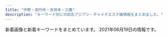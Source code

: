 ```yaml
---
title: "中野・高円寺・吉祥寺・三鷹"
description: "キーワード別にの巨乳アジアン・チャイナエステ嬢情報をまとめました。"
---
```


新着画像と新着キーワードをまとめています。
2021年06月19日の情報です。

<DmmAffiliateIns />
<KeywordTable
  shops={
    [
    {
        "keywords": {},
        "url": "http://relax-esthe.blue/",
        "img_links": [
            "http://relax-esthe.blue/images/cg5.jpg",
            "http://relax-esthe.blue/images/cg1.jpg",
            "http://relax-esthe.blue/images/s3.jpg",
            "http://relax-esthe.blue/images/cg2.jpg",
            "http://relax-esthe.blue/images/s5.jpg",
            "http://relax-esthe.blue/images/mobile.jpg",
            "http://relax-esthe.blue/images/s2.jpg",
            "http://relax-esthe.blue/images/s1.jpg",
            "http://relax-esthe.blue/images/cg6.jpg",
            "http://relax-esthe.blue/images/cg4.jpg",
            "http://relax-esthe.blue/images/cg3.jpg"
        ],
        "name": "Cherry-\u30c1\u30a7\u30ea\u30fc-",
        "station": "\u4e95\u837b\u99c5\u5357\u53e3"
    },
    {
        "station": "JR\u9ad8\u5186\u5bfa\u99c5\u5357\u53e3",
        "url": "http://f-rlx.xyz/",
        "keywords": {
            "C": 5,
            "86": 5,
            "87": 5,
            "D": 5
        },
        "name": "\u3082\u307f\u30fc\u3086",
        "img_links": [
            "http://f-rlx.xyz/s/images/t4.jpg",
            "http://f-rlx.xyz/images/index_15.jpg",
            "http://f-rlx.xyz/s/uploads/06.jpg",
            "http://f-rlx.xyz/images/index_10.jpg",
            "http://f-rlx.xyz/images/index_06.jpg",
            "http://f-rlx.xyz/images/index_20.jpg",
            "http://f-rlx.xyz/images/index_24.jpg",
            "http://f-rlx.xyz/s/image/nav_hotel.png",
            "http://f-rlx.xyz/images/rec.jpg",
            "http://f-rlx.xyz/images/info.jpg",
            "http://f-rlx.xyz/images/index_03.jpg",
            "http://f-rlx.xyz/images/rec_11.jpg",
            "http://f-rlx.xyz/girl/04.jpg",
            "http://f-rlx.xyz/images/upload/thumb/f4775f16c6fc9aa2.jpg",
            "http://f-rlx.xyz/s/uploads/02.jpg",
            "http://f-rlx.xyz/images/01.jpg",
            "http://f-rlx.xyz/s/image/nav_sys.png",
            "http://f-rlx.xyz/images/index_04.jpg",
            "http://f-rlx.xyz/s/images/slider/3.jpg",
            "http://f-rlx.xyz/s/images/tel.png",
            "http://f-rlx.xyz/s/images/t2.jpg",
            "http://f-rlx.xyz/images/index_09.jpg",
            "http://f-rlx.xyz/images/03.jpg",
            "http://f-rlx.xyz/s/images/service_01.png",
            "http://f-rlx.xyz/s/images/iphone.png",
            "http://f-rlx.xyz/images/index_17.jpg",
            "http://f-rlx.xyz/images/upload/thumb/b5b618087f90a9f8.jpg",
            "http://f-rlx.xyz/s/image/nav_manga.png",
            "http://f-rlx.xyz/s/image/nav_topics.png",
            "http://f-rlx.xyz/s/images/slider/1.jpg",
            "http://f-rlx.xyz/girl/02.jpg",
            "http://f-rlx.xyz/images/index_29.jpg",
            "http://f-rlx.xyz/images/upload/thumb/939a60785cc7a167.jpg",
            "http://f-rlx.xyz/images/upload/thumb/02f5c6f80e764efa.jpg",
            "http://f-rlx.xyz/images/upload/thumb/90170edff42fc458.jpg",
            "http://f-rlx.xyz/images/upload/thumb/740e5dec2ca54806.jpg",
            "http://f-rlx.xyz/images/02.jpg",
            "http://f-rlx.xyz/images/index_12.jpg",
            "http://f-rlx.xyz/images/index_23.jpg",
            "http://f-rlx.xyz/s/images/slider/prev.png",
            "http://f-rlx.xyz/girl/06.jpg",
            "http://f-rlx.xyz/images/staff_11.jpg",
            "http://f-rlx.xyz/images/upload/thumb/612c61f669752eb1.jpg",
            "http://f-rlx.xyz/images/upload/thumb/ce903c0949e659f6.jpg",
            "http://f-rlx.xyz/images/index_07.jpg",
            "http://f-rlx.xyz/images/upload/thumb/12c7dee67ce9a3ec.jpg",
            "http://f-rlx.xyz/s/image/nav_top.png",
            "http://f-rlx.xyz/s/uploads/08.jpg",
            "http://f-rlx.xyz/s/images/kanban.jpg",
            "http://f-rlx.xyz/s/images/okubokomachi.jpg",
            "http://f-rlx.xyz/girl/03.jpg",
            "http://f-rlx.xyz/images/index_01.jpg",
            "http://f-rlx.xyz/s/images/pc.png",
            "http://f-rlx.xyz/s/images/t3.jpg",
            "http://f-rlx.xyz/images/index_08.jpg",
            "http://f-rlx.xyz/images/upload/thumb/3ac43f67d2a8180e.jpg",
            "http://f-rlx.xyz/s/images/top_2.jpg",
            "http://f-rlx.xyz/images/upload/thumb/b40c9bdbc5a67fd9.jpg",
            "http://f-rlx.xyz/images/index_19.jpg",
            "http://f-rlx.xyz/images/index_28.jpg",
            "http://f-rlx.xyz/images/index_05.jpg",
            "http://f-rlx.xyz/s/images/slider/next.png",
            "http://f-rlx.xyz/images/index_26.jpg",
            "http://f-rlx.xyz/images/upload/thumb/ca7495be19fbf15b.jpg",
            "http://f-rlx.xyz/images/upload/thumb/87360a30af268254.jpg",
            "http://f-rlx.xyz/s/image/nav_cast.png",
            "http://f-rlx.xyz/images/index_21.jpg",
            "http://f-rlx.xyz/images/index_13.jpg",
            "http://f-rlx.xyz/s/images/t1.jpg",
            "http://f-rlx.xyz/images/info_11.jpg",
            "http://f-rlx.xyz/images/index_27.jpg",
            "http://f-rlx.xyz/s/images/service_03.png",
            "http://f-rlx.xyz/images/index_02.jpg",
            "http://f-rlx.xyz/images/index_16.jpg"
        ]
    },
    {
        "url": "https://cc-relax.com/",
        "station": "\u65b9\u5357\u753a\u99c52\u756a\u51fa\u53e3",
        "img_links": [
            "https://cc-relax.com/wp-content/uploads/2019/12/21iouhjgvcute.jpg",
            "https://cc-relax.com/wp-content/themes/este/img/top-img01b.png",
            "https://cc-relax.com/wp-content/themes/este/img/top-img03.png",
            "https://cc-relax.com/wp-content/themes/este/img/top-img04.png",
            "https://cc-relax.com/wp-content/themes/este/img/top-img01.png",
            "https://cc-relax.com/wp-content/themes/este/img/4.jpg",
            "https://cc-relax.com/wp-content/themes/este/img/2.jpg",
            "https://cc-relax.com/wp-content/themes/este/img/top-img01a.png",
            "https://cc-relax.com/wp-content/uploads/2019/12/2i1ouyghcute.jpg",
            "https://cc-relax.com/wp-content/themes/este/img/tel_header.png",
            "https://cc-relax.com/wp-content/themes/este/img/3.jpg",
            "https://cc-relax.com/wp-content/themes/este/img/call.png",
            "https://cc-relax.com/wp-content/themes/este/img/tel_footer.png",
            "https://cc-relax.com/wp-content/uploads/2018/12/3122311221cute.jpg",
            "https://cc-relax.com/wp-content/themes/este/img/top-img02g.png",
            "https://cc-relax.com/wp-content/themes/este/img/1.jpg",
            "https://cc-relax.com/wp-content/uploads/2019/12/21yucute.jpg"
        ],
        "name": "CUTE",
        "keywords": {
            "E": 7,
            "D": 8
        }
    },
    {
        "url": "http://www.relaxation-hana.xyz/",
        "img_links": [
            "http://www.relaxation-hana.xyz/images/icon_top.png",
            "http://www.relaxation-hana.xyz/files/008-03.jpg",
            "http://www.relaxation-hana.xyz/images/icon_tel.png",
            "http://www.relaxation-hana.xyz/files/006.jpg",
            "http://www.relaxation-hana.xyz/files/006-03.jpg",
            "http://www.relaxation-hana.xyz/files/001-02.jpg",
            "http://www.relaxation-hana.xyz/files/006-02.jpg",
            "http://www.relaxation-hana.xyz/files/001.jpg",
            "http://www.relaxation-hana.xyz/images/btn2.png",
            "http://www.relaxation-hana.xyz/files/007-03.jpg",
            "http://www.relaxation-hana.xyz/files/004.jpg",
            "http://www.relaxation-hana.xyz/files/007.jpg",
            "http://www.relaxation-hana.xyz/files/005-03.jpg",
            "http://www.relaxation-hana.xyz/files/008-02.jpg",
            "http://www.relaxation-hana.xyz/images/icon_info.png",
            "http://www.relaxation-hana.xyz/images/index_sm.png",
            "http://www.relaxation-hana.xyz/files/001-03.jpg",
            "http://www.relaxation-hana.xyz/files/005.jpg",
            "http://www.relaxation-hana.xyz/images/mainImg_sub.jpg",
            "http://www.relaxation-hana.xyz/files/004-02.jpg",
            "http://www.relaxation-hana.xyz/files/004-03.jpg",
            "http://www.relaxation-hana.xyz/files/008.jpg",
            "http://www.relaxation-hana.xyz/images/icon_staff.png",
            "http://www.relaxation-hana.xyz/files/007-02.jpg",
            "http://www.relaxation-hana.xyz/files/005-02.jpg"
        ],
        "name": "\u30ea\u30e9\u30af\u30bc\u30fc\u30b7\u30e7\u30f3\u83ef",
        "station": "\u6771\u9ad8\u5186\u5bfa\u99c5",
        "keywords": {
            "85": 8,
            "D": 12,
            "86": 8,
            "C": 12,
            "87": 8
        }
    },
    {
        "keywords": {},
        "station": "JR\u963f\u4f50\u30f6\u8c37\u99c5\u5317\u53e3",
        "url": "http://massage.black/",
        "name": "\u693f",
        "img_links": [
            "http://massage.black/images/kan.jpg",
            "http://massage.black/images/qr.jpg",
            "http://massage.black/images/s02.jpg",
            "http://massage.black/images/img04.jpg",
            "http://massage.black/images/img02.jpg",
            "http://massage.black/images/info.png",
            "http://massage.black/images/s03.jpg",
            "http://massage.black/images/s01.jpg"
        ]
    },
    {
        "keywords": {
            "88": 1,
            "84": 2,
            "85": 4,
            "C": 1,
            "86": 1,
            "D": 7
        },
        "name": "\u30e9\u30d6\u30ea\u30cf\u30fc\u30c8",
        "station": "\u6b66\u8535\u95a2\u99c5\u5317\u53e3",
        "img_links": [
            "http://lovelyheart.iest.jp/images/home/index_07.png",
            "http://lovelyheart.iest.jp/images/top_01.png",
            "http://lovelyheart.iest.jp/images/top/top_04.jpg",
            "http://lovelyheart.iest.jp/images/staff/staff_03.png",
            "http://lovelyheart.iest.jp/images/staff/staff_013d.jpg",
            "http://lovelyheart.iest.jp/images/staff/staff_05d.jpg",
            "http://lovelyheart.iest.jp/images/home/index_11.png",
            "http://lovelyheart.iest.jp/images/home/index_05.png",
            "http://lovelyheart.iest.jp/images/home/index_12.png",
            "http://lovelyheart.iest.jp/images/staff/staff_01d.jpg",
            "http://lovelyheart.iest.jp/images/top_flash_01.jpg",
            "http://lovelyheart.iest.jp/images/home/index_19.png",
            "http://lovelyheart.iest.jp/images/home/index_13.png",
            "http://lovelyheart.iest.jp/images/home/index_01.png",
            "http://lovelyheart.iest.jp/images/staff/staff_04d.jpg",
            "http://lovelyheart.iest.jp/images/home/index_d.png",
            "http://lovelyheart.iest.jp/images/top/top_01.jpg",
            "http://lovelyheart.iest.jp/images/home/top.jpg",
            "http://lovelyheart.iest.jp/images/home/index_g.png",
            "http://lovelyheart.iest.jp/images/home/index_h.png",
            "http://lovelyheart.iest.jp/images/top_flash_02.jpg",
            "http://lovelyheart.iest.jp/images/home/index_f.png",
            "http://lovelyheart.iest.jp/images/home/index_10.png",
            "http://lovelyheart.iest.jp/images/staff/staff_03d.jpg",
            "http://lovelyheart.iest.jp/images/headerParts01.png",
            "http://lovelyheart.iest.jp/images/staff/staff_07d.jpg",
            "http://lovelyheart.iest.jp/images/staff/staff_01.png",
            "http://lovelyheart.iest.jp/images/top/top_08.png",
            "http://lovelyheart.iest.jp/images/staff/staff_09d.jpg",
            "http://lovelyheart.iest.jp/images/top/top_05.jpg",
            "http://lovelyheart.iest.jp/images/top_04.png",
            "http://lovelyheart.iest.jp/images/staff/staff_02d.jpg",
            "http://lovelyheart.iest.jp/images/top/top_03.jpg",
            "http://lovelyheart.iest.jp/images/page_top.png",
            "http://lovelyheart.iest.jp/images/staff/staff_010d.jpg",
            "http://lovelyheart.iest.jp/images/home/index_tel.png",
            "http://lovelyheart.iest.jp/images/top_02.png",
            "http://lovelyheart.iest.jp/images/home/index_14.png",
            "http://lovelyheart.iest.jp/images/home/index_09.png",
            "http://lovelyheart.iest.jp/images/staff/staff_012d.jpg",
            "http://lovelyheart.iest.jp/images/home/index_06.png",
            "http://lovelyheart.iest.jp/images/top/top_02.jpg",
            "http://lovelyheart.iest.jp/images/home/campaign_01.jpg",
            "http://lovelyheart.iest.jp/images/home/index_17.png",
            "http://lovelyheart.iest.jp/images/home/index_15.png",
            "http://lovelyheart.iest.jp/images/top/top_06.jpg",
            "http://lovelyheart.iest.jp/images/staff/staff_011d.jpg",
            "http://lovelyheart.iest.jp/images/home/campaign_02.jpg"
        ],
        "url": "http://lovelyheart.iest.jp/"
    },
    {
        "keywords": {
            "87": 6,
            "86": 31
        },
        "img_links": [
            "http://massage-aroma.red/images/r1.jpg",
            "http://massage-aroma.red/images/cg02.jpg",
            "http://massage-aroma.red/images/b1.jpg",
            "http://massage-aroma.red/images/b5.jpg",
            "http://massage-aroma.red/images/kan.jpg",
            "http://massage-aroma.red/images/r4.jpg",
            "http://massage-aroma.red/images/b3.jpg",
            "http://massage-aroma.red/images/b6.jpg",
            "http://massage-aroma.red/images/roser.png",
            "http://massage-aroma.red/images/b4.jpg",
            "http://massage-aroma.red/images/r2.jpg",
            "http://massage-aroma.red/images/cg06.jpg",
            "http://massage-aroma.red/images/r3.jpg",
            "http://massage-aroma.red/images/cg03.jpg",
            "http://massage-aroma.red/images/cg05.jpg",
            "http://massage-aroma.red/images/cg08.jpg",
            "http://massage-aroma.red/images/rosel.png",
            "http://massage-aroma.red/images/tel.png",
            "http://massage-aroma.red/images/b2.jpg",
            "http://massage-aroma.red/images/cg09.jpg",
            "http://massage-aroma.red/images/cg01.jpg",
            "http://massage-aroma.red/images/card.jpg",
            "http://massage-aroma.red/images/qrc.png"
        ],
        "url": "http://massage-aroma.red/",
        "station": "\u4e2d\u91ce\u5742\u4e0a\u99c53\u756a\u53e3",
        "name": "\u5922\u6c17\u5206"
    },
    {
        "img_links": [
            "https://pureheart.tokyo/sites/default/files/pictures/2018-06/emi_001.jpg",
            "https://pureheart.tokyo/sites/default/files/pictures/2021-01/rize_004_1.jpg",
            "https://pureheart.tokyo/sites/default/files/pictures/2018-06/aya_001.jpg",
            "https://pureheart.tokyo/sites/default/files/styles/large/public/pictures/2020-10/misaki_001.jpg",
            "https://pureheart.tokyo/sites/default/files/styles/large/public/pictures/2021-06/hikaru_001.jpg",
            "https://pureheart.tokyo/sites/default/files/pictures/2018-06/noa_001.jpg",
            "https://pureheart.tokyo/sites/default/files/pictures/2021-05/21052701.jpg",
            "https://pureheart.tokyo/sites/default/files/pictures/2020-04/erina_005.jpg",
            "https://pureheart.tokyo/sites/default/files/pictures/2020-04/ai_003.jpg",
            "https://pureheart.tokyo/sites/default/files/pictures/2020-06/20062201.jpg",
            "https://pureheart.tokyo/sites/default/files/pictures/2020-10/misaki_001.jpg",
            "https://pureheart.tokyo/sites/default/files/inline-images/PA311702.jpg",
            "https://pureheart.tokyo/sites/default/files/inline-images/PA311701.jpg",
            "https://pureheart.tokyo/sites/default/files/pictures/2018-12/shizuka_001_2.jpg",
            "https://pureheart.tokyo/sites/default/files/pictures/2018-09/miyuki_002_0.jpg",
            "https://pureheart.tokyo/sites/default/files/pictures/2021-06/hikaru_001.jpg"
        ],
        "keywords": {
            "\u80f8": 2
        },
        "station": "JR\u837b\u7aaa\u99c5\u5317\u53e3",
        "name": "Pure Heart",
        "url": "https://pureheart.tokyo/"
    },
    {
        "url": "http://www.smamu.net/juno/",
        "name": "Juno\uff5e\u30b8\u30e5\u30ce\u30fc\uff5e",
        "station": "JR\u837b\u7aaa\u99c5\u5357\u53e3",
        "img_links": [
            "http://www.smamu.net/juno/view_obj/hd_top_newface.png",
            "http://www.smamu.net/juno/news/photo/1598442872.jpg",
            "http://www.smamu.net/juno/pc_schedule/photo/1597115329-2.jpg",
            "http://www.smamu.net/juno/pc_schedule/photo/1602148966-2.jpg",
            "http://www.smamu.net/juno/pc_schedule/photo/1598442628-1.jpg",
            "http://www.smamu.net/juno/pc_schedule/photo/1602148966-1.jpg",
            "http://www.smamu.net/juno/news/photo/news1597028346.jpg",
            "http://www.smamu.net/juno/news/photo/1597114489.jpg",
            "http://www.smamu.net/juno/view_obj/bn_top_reserve.jpg",
            "http://www.smamu.net/juno/news/photo/1597115329.jpg",
            "http://www.smamu.net/juno/view_obj/p_head_top.png",
            "http://www.smamu.net/juno/news/photo/1597025414.jpg",
            "http://www.smamu.net/juno/view_obj/p_head_price.png",
            "http://www.smamu.net/juno/pc_schedule/photo/1597114489-2.jpg",
            "http://www.smamu.net/juno/pc_schedule/photo/1622198071-2.jpg",
            "http://www.smamu.net/juno/news/photo/news1602148966.jpg",
            "http://www.smamu.net/juno/pc_schedule/photo/m_noimage.jpg",
            "http://www.smamu.net/juno/news/photo/news1597053985.jpg",
            "http://www.smamu.net/juno/view_obj/hd_top_information.png",
            "http://www.smamu.net/juno/pc_schedule/photo/1597025414-2.jpg",
            "http://www.smamu.net/juno/news/photo/news1608191494.jpg",
            "http://www.smamu.net/juno/pc_schedule/photo/1608191494-2.jpg",
            "http://www.smamu.net/juno/pc_schedule/photo/1597028346-2.jpg",
            "http://www.smamu.net/juno/pc_schedule/photo/1597028346-1.jpg",
            "http://www.smamu.net/juno/view_obj/bn_top_mobile.jpg",
            "http://www.smamu.net/juno/pc_schedule/photo/1597115329-1.jpg",
            "http://www.smamu.net/juno/view_event/photo/news1597051332.jpg",
            "http://www.smamu.net/juno/news/photo/1598442628.jpg",
            "http://www.smamu.net/juno/view_event/photo/news1597032313.jpg",
            "http://www.smamu.net/juno/pc_schedule/photo/1622198071-1.jpg",
            "http://www.smamu.net/juno/view_obj/p_head_cast.png",
            "http://www.smamu.net/juno/view_obj/p_head_profile.png",
            "http://www.smamu.net/juno/pc_schedule/photo/1597114489-1.jpg",
            "http://www.smamu.net/juno/pc_schedule/photo/1597053985-1.jpg",
            "http://www.smamu.net/juno/news/photo/news1622198071.jpg",
            "http://www.smamu.net/juno/view_event/photo/news1597050580.jpg",
            "http://www.smamu.net/juno/pc_schedule/photo/1608191494-1.jpg",
            "http://www.smamu.net/juno/upload/20210528-193516aya_1001sss.jpg",
            "http://www.smamu.net/juno/pc_schedule/photo/1598442872-1.jpg",
            "http://www.smamu.net/juno/pc_schedule/photo/1597025414-1.jpg",
            "http://www.smamu.net/juno/view_obj/hd_price_head.png",
            "http://www.smamu.net/juno/pc_schedule/photo/1597053985-2.jpg",
            "http://www.smamu.net/juno/view_obj/bottom_line_02.png",
            "http://www.smamu.net/juno/view_obj/header_01.png"
        ],
        "keywords": {}
    },
    {
        "name": "Flower",
        "url": "http://flower.este.work/",
        "station": "JR\u5409\u7965\u5bfa\u99c5\u5317\u53e3",
        "img_links": [
            "http://flower.este.work/2/uploadimg/1618796664.jpg",
            "http://flower.este.work/2/uploadimg/1588680350.jpg",
            "http://flower.este.work/road02.jpg",
            "http://flower.este.work/2/uploadimg/1582956017.jpg",
            "http://flower.este.work/tel-c3a2f172a4364233cf4953ba8413cf3ce106683e214ac163f0bcec0a8d4147e4.png",
            "http://flower.este.work/road03.jpg",
            "http://flower.este.work/2/uploadimg/1582955908.jpg",
            "http://flower.este.work/2/uploadimg/1618796832.jpg",
            "http://flower.este.work/2/uploadimg/1618796702.jpg",
            "http://flower.este.work/clock-5cc2bd5bcb7451b383ea47c700e43ebef3d82c1ed848c3d687cdd456fbe5589c.png",
            "http://flower.este.work/2/uploadimg/1582956078.jpg",
            "http://flower.este.work/2/uploadimg/1605327663.jpg",
            "http://flower.este.work/2/uploadimg/1620087323.jpg",
            "http://flower.este.work/road04.jpg",
            "http://flower.este.work/road01.jpg"
        ],
        "keywords": {
            "E": 40,
            "C": 10,
            "84": 30,
            "90": 20,
            "D": 20,
            "88": 20
        }
    },
    {
        "name": "\u30d4\u30e5\u30a2\u30cf\u30fc\u30c8",
        "station": "JR\u9ad8\u5186\u5bfa\u99c5\u5317\u53e3",
        "keywords": {},
        "img_links": [
            "http://e-mira.net/_src/53568970/navi_11.png",
            "http://e-mira.net/_src/56132907/wechatimg208.jpg",
            "http://e-mira.net/_src/32345527/smartselect_20190726-192136_wechat.jpg",
            "http://e-mira.net/_src/18381412/footer_02.png",
            "http://e-mira.net/_src/18381570/navi_13.png",
            "http://e-mira.net/_src/18381183/footer_05.png",
            "http://e-mira.net/_src/18381450/footer_05.png",
            "http://e-mira.net/_src/18381680/navi_10.png",
            "http://e-mira.net/_src/18381327/navi_14.png",
            "http://e-mira.net/_src/18381113/navi_10.png",
            "http://e-mira.net/_src/18381224/footer_02.png",
            "http://e-mira.net/_src/18381077/line.png",
            "http://e-mira.net/_src/18381573/navi_15.png",
            "http://e-mira.net/_src/18381658/footer_03.png",
            "http://e-mira.net/_src/18381278/navi_11.png",
            "http://e-mira.net/_src/18381364/navi_15.png",
            "http://e-mira.net/_src/18381089/footer_02.png",
            "http://e-mira.net/_src/18381571/navi_14.png",
            "http://e-mira.net/_src/18381723/ac3.png",
            "http://e-mira.net/_src/18381622/footer_02.png",
            "http://e-mira.net/_src/18381091/footer_04.png",
            "http://e-mira.net/_src/18381401/navi_10.png",
            "http://e-mira.net/_src/18381283/navi_13.png",
            "http://e-mira.net/_src/18381692/footer_02.png",
            "http://e-mira.net/_src/21452507/wechatimg232.jpg",
            "http://e-mira.net/_src/18381225/footer_03.png",
            "http://e-mira.net/_src/18381590/footer_05.png",
            "http://e-mira.net/_src/18381465/navi_13.png",
            "http://e-mira.net/_src/18381565/navi_11.png",
            "http://e-mira.net/_src/18381432/navi_14.png",
            "http://e-mira.net/_src/18381067/navi_13.png",
            "http://e-mira.net/_src/18381108/navi_13.png",
            "http://e-mira.net/_src/18381641/navi_14.png",
            "http://e-mira.net/_src/18381601/navi_11.png",
            "http://e-mira.net/_src/18381608/navi_15.png",
            "http://e-mira.net/_src/18381654/sign.png",
            "http://e-mira.net/_src/18381636/navi_11.png",
            "http://e-mira.net/_src/18381286/navi_15.png",
            "http://e-mira.net/_src/18381201/navi_15.png",
            "http://e-mira.net/_src/18381106/navi_12.png",
            "http://e-mira.net/_src/18381193/navi_11.png",
            "http://e-mira.net/_src/19217840/navi_11.png",
            "http://e-mira.net/_src/18381399/navi_15.png",
            "http://e-mira.net/_src/18381396/navi_14.png",
            "http://e-mira.net/_src/18381503/navi_15.png",
            "http://e-mira.net/_src/18381574/navi_15.png",
            "http://e-mira.net/_src/18381419/sign.png",
            "http://e-mira.net/_src/18381378/footer_03.png",
            "http://e-mira.net/_src/18381617/profile_05.png",
            "http://e-mira.net/_src/18381330/navi_10.png",
            "http://e-mira.net/_src/53568960/navi_10.png",
            "http://e-mira.net/_src/18381461/navi_11.png",
            "http://e-mira.net/_src/18381064/navi_11.png",
            "http://e-mira.net/_src/18381381/footer_06.png",
            "http://e-mira.net/_src/18381119/line2.png",
            "http://e-mira.net/_src/18381645/navi_10.png",
            "http://e-mira.net/_src/18381407/profile_05.png",
            "http://e-mira.net/_src/18381681/navi_10.png",
            "http://e-mira.net/_src/18381279/navi_11.png",
            "http://e-mira.net/_src/39651631/wechatimg50.jpg",
            "http://e-mira.net/_src/18381725/ac4.png",
            "http://e-mira.net/_src/53568964/navi_14.png",
            "http://e-mira.net/_src/18381642/navi_14.png",
            "http://e-mira.net/_src/18381468/navi_15.png",
            "http://e-mira.net/_src/18381285/navi_14.png",
            "http://e-mira.net/_src/18381673/navi_12.png",
            "http://e-mira.net/_src/18381395/navi_13.png",
            "http://e-mira.net/_src/18381463/navi_12.png",
            "http://e-mira.net/_src/19217857/footer_02.png",
            "http://e-mira.net/_src/18381063/navi_11.png",
            "http://e-mira.net/_src/18381520/footer_05.png",
            "http://e-mira.net/_src/18381462/navi_12.png",
            "http://e-mira.net/_src/25639974/navi_14.png",
            "http://e-mira.net/_src/18381695/footer_05.png",
            "http://e-mira.net/_src/18381228/footer_06.png",
            "http://e-mira.net/_src/53568984/footer_05.png",
            "http://e-mira.net/_src/53568966/navi_13.png",
            "http://e-mira.net/_src/53568978/sign.png",
            "http://e-mira.net/_src/18381152/navi_13.png",
            "http://e-mira.net/_src/18381414/footer_04.png",
            "http://e-mira.net/_src/53568948/wechatimg1020.jpg",
            "http://e-mira.net/_src/18381706/backback_03.png",
            "http://e-mira.net/_src/18381382/footer_07.png",
            "http://e-mira.net/_src/18381281/navi_12.png",
            "http://e-mira.net/_src/18381708/qr.png",
            "http://e-mira.net/_src/18381696/footer_06.png",
            "http://e-mira.net/_src/18381153/navi_13.png",
            "http://e-mira.net/_src/18381194/navi_11.png",
            "http://e-mira.net/_src/18381338/sign.png",
            "http://e-mira.net/_src/54747010/wechatimg1143.jpg",
            "http://e-mira.net/_src/18381460/navi_11.png",
            "http://e-mira.net/_src/18381618/sign.png",
            "http://e-mira.net/_src/18381349/sign.png",
            "http://e-mira.net/_src/18381393/navi_12.png",
            "http://e-mira.net/_src/18381644/navi_15.png",
            "http://e-mira.net/_src/18381604/navi_13.png",
            "http://e-mira.net/_src/18381239/navi_12.png",
            "http://e-mira.net/_src/18381594/sign.png",
            "http://e-mira.net/_src/18381154/navi_14.png",
            "http://e-mira.net/_src/18381521/footer_06.png",
            "http://e-mira.net/_src/18381483/footer_03.png",
            "http://e-mira.net/_src/18381221/sign.png",
            "http://e-mira.net/_src/18381240/navi_12.png",
            "http://e-mira.net/_src/18381337/profile_05.png",
            "http://e-mira.net/_src/18381110/navi_14.png",
            "http://e-mira.net/_src/53568967/navi_12.png",
            "http://e-mira.net/_src/18381430/navi_13.png",
            "http://e-mira.net/_src/18381427/navi_12.png",
            "http://e-mira.net/_src/19217839/navi_11.png",
            "http://e-mira.net/_src/18381180/footer_02.png",
            "http://e-mira.net/_src/18381470/navi_10.png",
            "http://e-mira.net/_src/18381697/footer_07.png",
            "http://e-mira.net/_src/18381196/navi_12.png",
            "http://e-mira.net/_src/18381506/navi_10.png",
            "http://e-mira.net/_src/19217849/sign.png",
            "http://e-mira.net/_src/18381246/navi_15.png",
            "http://e-mira.net/_src/18381148/navi_11.png",
            "http://e-mira.net/_src/18381566/navi_11.png",
            "http://e-mira.net/_src/18381374/sign.png",
            "http://e-mira.net/_src/18381237/navi_11.png",
            "http://e-mira.net/_src/18381162/line2.png",
            "http://e-mira.net/_src/18381094/footer_07.png",
            "http://e-mira.net/_src/18381409/sign.png",
            "http://e-mira.net/_src/44386538/wechatimg70_20200612110516119.jpg",
            "http://e-mira.net/_src/18381207/line2.png",
            "http://e-mira.net/_src/23056975/unnamed_%281%29.jpg",
            "http://e-mira.net/_src/53568985/footer_04.png",
            "http://e-mira.net/_src/18381518/footer_03.png",
            "http://e-mira.net/_src/18381522/footer_07.png",
            "http://e-mira.net/_src/19217829/navi_10.png",
            "http://e-mira.net/_src/53569041/wechatimg1144.jpg",
            "http://e-mira.net/_src/18381646/navi_10.png",
            "http://e-mira.net/_src/18381489/sign.png",
            "http://e-mira.net/_src/32450222/unnamed_20180612172938653.jpg",
            "http://e-mira.net/_src/18381653/sign.png",
            "http://e-mira.net/_src/19217833/navi_14.png",
            "http://e-mira.net/_src/18381643/navi_15.png",
            "http://e-mira.net/_src/18381357/navi_12.png",
            "http://e-mira.net/_src/18381635/navi_11.png",
            "http://e-mira.net/_src/19217837/navi_12.png",
            "http://e-mira.net/_src/18381679/navi_15.png",
            "http://e-mira.net/_src/18381568/navi_12.png",
            "http://e-mira.net/_src/18381675/navi_13.png",
            "http://e-mira.net/_src/19217834/navi_14.png",
            "http://e-mira.net/_src/18381567/navi_12.png",
            "http://e-mira.net/_src/18381345/footer_05.png",
            "http://e-mira.net/_src/18381659/footer_04.png",
            "http://e-mira.net/_src/53568989/sign.png",
            "http://e-mira.net/_src/18381613/wechatimg412_20210512175955671.jpg",
            "http://e-mira.net/_src/18381478/sign.png",
            "http://e-mira.net/_src/18381572/navi_14.png",
            "http://e-mira.net/_src/18381512/profile_05.png",
            "http://e-mira.net/_src/18381391/navi_11.png",
            "http://e-mira.net/_src/18381243/navi_14.png",
            "http://e-mira.net/_src/18381090/footer_03.png",
            "http://e-mira.net/_src/18381639/navi_13.png",
            "http://e-mira.net/_src/18381372/profile_05.png",
            "http://e-mira.net/_src/18381177/sign.png",
            "http://e-mira.net/_src/25639981/wechatimg156_20201124112344134.jpg",
            "http://e-mira.net/_src/18381344/footer_04.png",
            "http://e-mira.net/_src/18381092/footer_05.png",
            "http://e-mira.net/_src/18381408/sign.png",
            "http://e-mira.net/_src/25639976/navi_15.png",
            "http://e-mira.net/_src/18381500/navi_13.png",
            "http://e-mira.net/_src/18381339/sign.png",
            "http://e-mira.net/_src/18381589/footer_04.png",
            "http://e-mira.net/_src/25639992/footer_03.png",
            "http://e-mira.net/_src/18381447/footer_02.png",
            "http://e-mira.net/_src/18381582/profile_05.png",
            "http://e-mira.net/_src/18381397/navi_14.png",
            "http://e-mira.net/_src/18381672/navi_12.png",
            "http://e-mira.net/_src/18381245/navi_15.png",
            "http://e-mira.net/_src/18381248/navi_10.png",
            "http://e-mira.net/_src/18381394/navi_13.png",
            "http://e-mira.net/_src/18381203/navi_10.png",
            "http://e-mira.net/_src/18381469/navi_15.png",
            "http://e-mira.net/_src/18381070/navi_14.png",
            "http://e-mira.net/_src/18381149/navi_11.png",
            "http://e-mira.net/_src/18381069/navi_14.png",
            "http://e-mira.net/_src/53568969/navi_11.png",
            "http://e-mira.net/_src/18381197/navi_13.png",
            "http://e-mira.net/_src/18381466/navi_14.png",
            "http://e-mira.net/_src/21452882/wechatimg108.jpg",
            "http://e-mira.net/_src/18381499/navi_13.png",
            "http://e-mira.net/_src/18381588/footer_03.png",
            "http://e-mira.net/_src/18381282/navi_13.png",
            "http://e-mira.net/_src/53568987/footer_02.png",
            "http://e-mira.net/_src/18381444/sign.png",
            "http://e-mira.net/_src/18381438/wechatimg152.jpg",
            "http://e-mira.net/_src/18381269/footer_06.png",
            "http://e-mira.net/_src/18381677/navi_14.png",
            "http://e-mira.net/_src/18381591/footer_06.png",
            "http://e-mira.net/_src/19217831/navi_15.png",
            "http://e-mira.net/_src/18381392/navi_12.png",
            "http://e-mira.net/_src/18381603/navi_12.png",
            "http://e-mira.net/_src/18381479/sign.png",
            "http://e-mira.net/_src/18381605/navi_13.png",
            "http://e-mira.net/_src/44478269/wechatimg152.jpg",
            "http://e-mira.net/_src/49954707/wechatimg150.jpg",
            "http://e-mira.net/_src/18381132/sign.png",
            "http://e-mira.net/_src/53569034/wechatimg50.jpg",
            "http://e-mira.net/_src/53568986/footer_03.png",
            "http://e-mira.net/_src/19217852/footer_07.png",
            "http://e-mira.net/_src/18381343/footer_03.png",
            "http://e-mira.net/_src/18381139/footer_06.png",
            "http://e-mira.net/_src/25639970/navi_12.png",
            "http://e-mira.net/_src/18381413/footer_03.png",
            "http://e-mira.net/_src/18381415/footer_05.png",
            "http://e-mira.net/_src/25639975/navi_14.png",
            "http://e-mira.net/_src/18381425/navi_11.png",
            "http://e-mira.net/_src/18381576/navi_10.png",
            "http://e-mira.net/_src/18381241/navi_13.png",
            "http://e-mira.net/_src/18381312/footer_07.png",
            "http://e-mira.net/_src/53569040/wechatimg232.jpg",
            "http://e-mira.net/_src/18381136/footer_03.png",
            "http://e-mira.net/_src/53568979/sign.png",
            "http://e-mira.net/_src/18381783/wechatimg232.jpg",
            "http://e-mira.net/_src/18381517/footer_02.png",
            "http://e-mira.net/_src/18381360/navi_13.png",
            "http://e-mira.net/_src/53569010/wechatimg156_20201124112344134.jpg",
            "http://e-mira.net/_src/18381398/navi_15.png",
            "http://e-mira.net/_src/18381486/footer_06.png",
            "http://e-mira.net/_src/25639991/footer_02.png",
            "http://e-mira.net/_src/18381359/navi_13.png",
            "http://e-mira.net/_src/25639979/navi_10.png",
            "http://e-mira.net/_src/18381575/navi_10.png",
            "http://e-mira.net/_src/18381358/navi_12.png",
            "http://e-mira.net/_src/18381496/navi_11.png",
            "http://e-mira.net/_src/18381280/navi_12.png",
            "http://e-mira.net/_src/18381308/footer_03.png",
            "http://e-mira.net/_src/18381107/navi_13.png",
            "http://e-mira.net/_src/18381362/navi_14.png",
            "http://e-mira.net/_src/18381403/wechatimg50.jpg",
            "http://e-mira.net/_src/19217836/navi_13.png",
            "http://e-mira.net/_src/18381151/navi_12.png",
            "http://e-mira.net/_src/18381502/navi_14.png",
            "http://e-mira.net/_src/18381487/footer_07.png",
            "http://e-mira.net/_src/18381433/navi_15.png",
            "http://e-mira.net/_src/19217838/navi_12.png",
            "http://e-mira.net/_src/53569008/wechatimg152.jpg",
            "http://e-mira.net/_src/18381072/navi_15.png",
            "http://e-mira.net/_src/18381451/footer_06.png",
            "http://e-mira.net/_src/18381467/navi_14.png",
            "http://e-mira.net/_src/18381584/sign.png",
            "http://e-mira.net/_src/18381342/footer_02.png",
            "http://e-mira.net/_src/18381606/navi_14.png",
            "http://e-mira.net/_src/18381436/navi_10.png",
            "http://e-mira.net/_src/18381182/footer_04.png",
            "http://e-mira.net/_src/18381114/navi_10.png",
            "http://e-mira.net/_src/18381292/line2.png",
            "http://e-mira.net/_src/18381429/navi_13.png",
            "http://e-mira.net/_src/25639969/navi_11.png",
            "http://e-mira.net/_src/18381600/navi_11.png",
            "http://e-mira.net/_src/18381671/navi_11.png",
            "http://e-mira.net/_src/19217842/wechatimg208.jpg",
            "http://e-mira.net/_src/19217832/navi_15.png",
            "http://e-mira.net/_src/18381320/navi_11.png",
            "http://e-mira.net/_src/18381638/navi_12.png",
            "http://e-mira.net/_src/18381485/footer_05.png",
            "http://e-mira.net/_src/18381157/navi_15.png",
            "http://e-mira.net/_src/18381693/footer_03.png",
            "http://e-mira.net/_src/18381347/footer_07.png",
            "http://e-mira.net/_src/19217835/navi_13.png",
            "http://e-mira.net/_src/18381250/line2.png",
            "http://e-mira.net/_src/18381623/footer_03.png",
            "http://e-mira.net/_src/18381195/navi_12.png",
            "http://e-mira.net/_src/18381674/navi_13.png",
            "http://e-mira.net/_src/18381140/footer_07.png",
            "http://e-mira.net/_src/18381323/navi_12.png",
            "http://e-mira.net/_src/18381346/footer_06.png",
            "http://e-mira.net/_src/18381142/sign.png",
            "http://e-mira.net/_src/18381578/wechatimg108.jpg",
            "http://e-mira.net/_src/18381200/navi_14.png",
            "http://e-mira.net/_src/18381670/navi_11.png",
            "http://e-mira.net/_src/18381204/navi_10.png",
            "http://e-mira.net/_src/18381688/sign.png",
            "http://e-mira.net/_src/18381648/wechatimg329.jpg",
            "http://e-mira.net/_src/18381209/line2.png",
            "http://e-mira.net/_src/25639993/footer_04.png",
            "http://e-mira.net/_src/18381454/sign.png",
            "http://e-mira.net/_src/18381096/sign.png",
            "http://e-mira.net/_src/18381363/navi_15.png",
            "http://e-mira.net/_src/19217814/wechatimg230.jpg",
            "http://e-mira.net/_src/18381202/navi_15.png",
            "http://e-mira.net/_src/18381501/navi_14.png",
            "http://e-mira.net/_src/18381629/sign.png",
            "http://e-mira.net/_src/18381583/sign.png",
            "http://e-mira.net/_src/18381155/navi_14.png",
            "http://e-mira.net/_src/18381366/navi_10.png",
            "http://e-mira.net/_src/18381390/navi_11.png",
            "http://e-mira.net/_src/18381602/navi_12.png",
            "http://e-mira.net/_src/18381740/wechatimg16.jpg",
            "http://e-mira.net/_src/18381242/navi_13.png",
            "http://e-mira.net/_src/56132865/wechatimg1143.jpg",
            "http://e-mira.net/_src/18381112/navi_15.png",
            "http://e-mira.net/_src/18381473/wechatimg1144.jpg",
            "http://e-mira.net/_src/18381199/navi_14.png",
            "http://e-mira.net/_src/18381380/footer_05.png",
            "http://e-mira.net/_src/18381624/footer_04.png",
            "http://e-mira.net/_src/18381416/footer_06.png",
            "http://e-mira.net/_src/18381428/navi_12.png",
            "http://e-mira.net/_src/18381227/footer_05.png",
            "http://e-mira.net/_src/18381331/navi_10.png",
            "http://e-mira.net/_src/25639994/footer_05.png",
            "http://e-mira.net/_src/18381365/navi_10.png",
            "http://e-mira.net/_src/18381310/footer_05.png",
            "http://e-mira.net/_src/18381247/navi_10.png",
            "http://e-mira.net/_src/18381607/navi_14.png",
            "http://e-mira.net/_src/19217856/footer_03.png",
            "http://e-mira.net/_src/18381508/wechatimg1143.jpg",
            "http://e-mira.net/_src/18381661/footer_06.png",
            "http://e-mira.net/_src/18381495/navi_11.png",
            "http://e-mira.net/_src/19217848/sign.png",
            "http://e-mira.net/_src/53568982/footer_07.png",
            "http://e-mira.net/_src/18381662/footer_07.png",
            "http://e-mira.net/_src/18381093/footer_06.png",
            "http://e-mira.net/_src/18381321/navi_11.png",
            "http://e-mira.net/_src/18381660/footer_05.png",
            "http://e-mira.net/_src/50327149/wechatimg156_20201124112344134.jpg",
            "http://e-mira.net/_src/18381373/sign.png",
            "http://e-mira.net/_src/18381637/navi_12.png",
            "http://e-mira.net/_src/18381361/navi_14.png",
            "http://e-mira.net/_src/18381417/footer_07.png",
            "http://e-mira.net/_src/18381103/navi_11.png",
            "http://e-mira.net/_src/18381325/navi_13.png",
            "http://e-mira.net/_src/18381449/footer_04.png",
            "http://e-mira.net/_src/18381587/footer_02.png",
            "http://e-mira.net/_src/18381664/sign.png",
            "http://e-mira.net/_src/18381073/navi_10.png",
            "http://e-mira.net/_src/18381158/navi_10.png",
            "http://e-mira.net/_src/18381694/footer_04.png",
            "http://e-mira.net/_src/18381150/navi_12.png",
            "http://e-mira.net/_src/18381652/profile_05.png",
            "http://e-mira.net/_src/18381086/2ngh288160_5j9_anv8160kns5d6024f.jpg",
            "http://e-mira.net/_src/18381267/footer_04.png",
            "http://e-mira.net/_src/18381187/sign.png",
            "http://e-mira.net/_src/54747000/wechatimg208.jpg",
            "http://e-mira.net/_src/53568963/navi_14.png",
            "http://e-mira.net/_src/31433038/wechatimg98.jpg",
            "http://e-mira.net/_src/18381498/navi_12.png",
            "http://e-mira.net/_src/18381137/footer_04.png",
            "http://e-mira.net/_src/18381314/sign.png",
            "http://e-mira.net/_src/18381329/navi_15.png",
            "http://e-mira.net/_src/53568965/navi_13.png",
            "http://e-mira.net/_src/18381711/img20190616221341454274.jpg",
            "http://e-mira.net/_src/18381272/sign.png",
            "http://e-mira.net/_src/18381788/wechatimg329.jpg",
            "http://e-mira.net/_src/18381719/ac1.png",
            "http://e-mira.net/_src/25639968/navi_11.png",
            "http://e-mira.net/_src/18381619/sign.png",
            "http://e-mira.net/_src/25639971/navi_12.png",
            "http://e-mira.net/_src/18381610/navi_10.png",
            "http://e-mira.net/_src/25639972/navi_13.png",
            "http://e-mira.net/_src/18381676/navi_14.png",
            "http://e-mira.net/_src/54747009/wechatimg1144.jpg",
            "http://e-mira.net/_src/18381482/footer_02.png",
            "http://e-mira.net/_src/18381311/footer_06.png",
            "http://e-mira.net/_src/18381721/ac2.png",
            "http://e-mira.net/_src/18381448/footer_03.png",
            "http://e-mira.net/_src/25639978/navi_10.png",
            "http://e-mira.net/_src/18381435/navi_10.png",
            "http://e-mira.net/_src/18381326/navi_14.png",
            "http://e-mira.net/_src/53568972/wechatimg1020.jpg",
            "http://e-mira.net/_src/25639996/footer_07.png",
            "http://e-mira.net/_src/18381262/sign.png",
            "http://e-mira.net/_src/18381626/footer_06.png",
            "http://e-mira.net/_src/18381524/sign.png",
            "http://e-mira.net/_src/18381368/smartselect_20190726-192136_wechat.jpg",
            "http://e-mira.net/_src/18381471/navi_10.png",
            "http://e-mira.net/_src/18381657/footer_02.png",
            "http://e-mira.net/_src/18381135/footer_02.png",
            "http://e-mira.net/_src/18381678/navi_15.png",
            "http://e-mira.net/_src/18381699/sign.png",
            "http://e-mira.net/_src/18381322/navi_12.png",
            "http://e-mira.net/_src/18381288/navi_10.png",
            "http://e-mira.net/_src/44386546/smartselect_20190726-192136_wechat.jpg",
            "http://e-mira.net/_src/53568977/profile_05.png",
            "http://e-mira.net/_src/18381505/navi_10.png",
            "http://e-mira.net/_src/18381266/footer_03.png",
            "http://e-mira.net/_src/53568959/navi_10.png",
            "http://e-mira.net/_src/18381156/navi_15.png",
            "http://e-mira.net/_src/18381640/navi_13.png",
            "http://e-mira.net/_src/25639998/sign.png",
            "http://e-mira.net/_src/18381514/sign.png",
            "http://e-mira.net/_src/19217854/footer_05.png",
            "http://e-mira.net/_src/19217853/footer_06.png",
            "http://e-mira.net/_src/53568962/navi_15.png",
            "http://e-mira.net/_src/18381065/navi_12.png",
            "http://e-mira.net/_src/18381434/navi_15.png",
            "http://e-mira.net/_src/53568961/navi_15.png",
            "http://e-mira.net/_src/18381443/sign.png",
            "http://e-mira.net/_src/18381431/navi_14.png",
            "http://e-mira.net/_src/53568968/navi_12.png",
            "http://e-mira.net/_src/18381464/navi_13.png",
            "http://e-mira.net/_src/18381284/navi_14.png",
            "http://e-mira.net/_src/18381384/sign.png",
            "http://e-mira.net/_src/18381625/footer_05.png",
            "http://e-mira.net/_src/18381519/footer_04.png",
            "http://e-mira.net/_src/18381328/navi_15.png",
            "http://e-mira.net/_src/18381066/navi_12.png",
            "http://e-mira.net/_src/18381611/navi_10.png",
            "http://e-mira.net/_src/18381400/navi_10.png",
            "http://e-mira.net/_src/18381138/footer_05.png",
            "http://e-mira.net/_src/18381497/navi_12.png",
            "http://e-mira.net/_src/19217830/navi_10.png",
            "http://e-mira.net/_src/18381309/footer_04.png",
            "http://e-mira.net/_src/18381068/navi_13.png",
            "http://e-mira.net/_src/18381111/navi_15.png",
            "http://e-mira.net/_src/18381379/footer_04.png",
            "http://e-mira.net/_src/18381324/navi_13.png",
            "http://e-mira.net/_src/18381109/navi_14.png",
            "http://e-mira.net/_src/18381356/navi_11.png",
            "http://e-mira.net/_src/18381569/navi_13.png",
            "http://e-mira.net/_src/18381484/footer_04.png",
            "http://e-mira.net/_src/18381075/line.png",
            "http://e-mira.net/_src/25639973/navi_13.png",
            "http://e-mira.net/_src/18381504/navi_15.png",
            "http://e-mira.net/_src/18381477/profile_05.png",
            "http://e-mira.net/_src/18381185/footer_07.png",
            "http://e-mira.net/_src/18381265/footer_02.png",
            "http://e-mira.net/_src/18381377/footer_02.png",
            "http://e-mira.net/_src/19217859/sign.png",
            "http://e-mira.net/_src/18381226/footer_04.png",
            "http://e-mira.net/_src/18381071/navi_15.png",
            "http://e-mira.net/_src/18381231/sign.png",
            "http://e-mira.net/_src/18381238/navi_11.png",
            "http://e-mira.net/_src/18381333/unnamed_20180612172938653.jpg",
            "http://e-mira.net/_src/25639977/navi_15.png",
            "http://e-mira.net/_src/18381159/navi_10.png",
            "http://e-mira.net/_src/18381181/footer_03.png",
            "http://e-mira.net/_src/18381426/navi_11.png",
            "http://e-mira.net/_src/18381513/sign.png",
            "http://e-mira.net/_src/18381355/navi_11.png",
            "http://e-mira.net/_src/18381078/notice.png",
            "http://e-mira.net/_src/18381689/sign.png",
            "http://e-mira.net/_src/18381705/sign.png",
            "http://e-mira.net/_src/18381268/footer_05.png",
            "http://e-mira.net/_src/18381442/profile_05.png",
            "http://e-mira.net/_src/18381289/navi_10.png",
            "http://e-mira.net/_src/18381592/footer_07.png",
            "http://e-mira.net/_src/53568983/footer_06.png",
            "http://e-mira.net/_src/18381687/profile_05.png",
            "http://e-mira.net/_src/19217855/footer_04.png",
            "http://e-mira.net/_src/56132863/wechatimg412.jpg",
            "http://e-mira.net/_src/18381452/footer_07.png",
            "http://e-mira.net/_src/25639988/sign.png",
            "http://e-mira.net/_src/18381229/footer_07.png",
            "http://e-mira.net/_src/56132861/wechatimg1020.jpg",
            "http://e-mira.net/_src/18381184/footer_06.png",
            "http://e-mira.net/_src/18381117/line2.png",
            "http://e-mira.net/_src/18381304/sign.png",
            "http://e-mira.net/_src/25639995/footer_06.png",
            "http://e-mira.net/_src/18381683/wechatimg233.jpg",
            "http://e-mira.net/_src/18381270/footer_07.png",
            "http://e-mira.net/_src/18381307/footer_02.png",
            "http://e-mira.net/_src/18381609/navi_15.png",
            "http://e-mira.net/_src/25639986/profile_05.png",
            "http://e-mira.net/_src/25639987/sign.png",
            "http://e-mira.net/_src/18381105/navi_12.png",
            "http://e-mira.net/_src/19217847/profile_05.png",
            "http://e-mira.net/_src/18381627/footer_07.png",
            "http://e-mira.net/_src/19173124/wechatimg705.jpg"
        ],
        "url": "http://e-mira.net/"
    },
    {
        "station": "\u65b0\u9ad8\u5186\u5bfa\u99c51\u756a\u51fa\u53e3",
        "name": "KoKoRo\u306e\u611b",
        "keywords": {},
        "url": "http://kokochi.iest.info/",
        "img_links": []
    },
    {
        "keywords": {
            "C": 13,
            "86": 7,
            "E": 3,
            "D": 4
        },
        "name": "\u65b0\u53f0\u5317",
        "station": "JR\u9ad8\u5186\u5bfa\u99c5\u5317\u53e3",
        "url": "http://hakanai.tokyo/",
        "img_links": [
            "http://hakanai.tokyo/style/images/room3.jpg",
            "http://hakanai.tokyo/style/images/room1.jpg",
            "http://hakanai.tokyo/uploads/210520/1-210520130QKZ.jpg",
            "http://hakanai.tokyo/style/images/top.png",
            "http://hakanai.tokyo/uploads/210507/1-21050G3040Y60.jpg",
            "http://hakanai.tokyo/uploads/200703/1-200F314511G53.jpg",
            "http://hakanai.tokyo/uploads/210507/1-21050G3033b20.jpg",
            "http://hakanai.tokyo/uploads/200703/1-200F3144ZN57.jpg",
            "http://hakanai.tokyo/uploads/210112/1-210112151422E5.jpg",
            "http://hakanai.tokyo/uploads/200903/1-200Z3144JG54.jpg",
            "http://hakanai.tokyo/uploads/200903/1-200Z3144I92D.jpg",
            "http://hakanai.tokyo/style/images/dt.jpg",
            "http://hakanai.tokyo/uploads/210520/1-210520130RR45.jpg",
            "http://hakanai.tokyo/uploads/201225/1-2012251A2024P.jpg",
            "http://hakanai.tokyo/style/images/staff_line.png",
            "http://hakanai.tokyo/style/images/end.jpg",
            "http://hakanai.tokyo/uploads/201225/1-2012251A14GR.jpg",
            "http://hakanai.tokyo/style/images/girl-z2.jpg",
            "http://hakanai.tokyo/uploads/210112/1-21011215202O45.jpg",
            "http://hakanai.tokyo/uploads/210507/1-21050G3035D04.jpg",
            "http://hakanai.tokyo/style/images/mobile.jpg",
            "http://hakanai.tokyo/style/images/room2.jpg",
            "http://hakanai.tokyo/style/images/bj3.png",
            "http://hakanai.tokyo/style/images/room4.jpg",
            "http://hakanai.tokyo/uploads/201225/1-2012251A210T8.jpg",
            "http://hakanai.tokyo/uploads/210520/1-210520130S93Q.jpg",
            "http://hakanai.tokyo/uploads/200903/1-200Z3144H2605.jpg",
            "http://hakanai.tokyo/style/images/girl-z1.jpg",
            "http://hakanai.tokyo/uploads/210112/1-210112151943312.jpg",
            "http://hakanai.tokyo/plus/images/room5.jpg"
        ]
    },
    {
        "img_links": [
            "https://seitai.tokyo/wp-content/themes/este/img/5.jpg",
            "https://seitai.tokyo/wp-content/themes/este/img/7.jpg",
            "https://seitai.tokyo/wp-content/themes/este/img/8.jpg",
            "https://seitai.tokyo/wp-content/themes/este/img/top-img04.png",
            "https://seitai.tokyo/wp-content/uploads/2020/01/sacggihuojpa.jpg",
            "https://seitai.tokyo/wp-content/themes/este/img/top-img01.png",
            "https://seitai.tokyo/wp-content/uploads/2020/01/sertdyfugihoa1.jpg",
            "https://seitai.tokyo/wp-content/themes/este/img/tel02.png",
            "https://seitai.tokyo/wp-content/themes/este/img/tel.png",
            "https://seitai.tokyo/wp-content/themes/este/img/4.jpg",
            "https://seitai.tokyo/wp-content/themes/este/img/top-img03a.png",
            "https://seitai.tokyo/wp-content/themes/este/img/top-img02.png",
            "https://seitai.tokyo/wp-content/themes/este/img/1.jpg",
            "https://seitai.tokyo/wp-content/themes/este/img/6.jpg",
            "https://seitai.tokyo/wp-content/themes/este/img/tel_footer.png",
            "https://seitai.tokyo/wp-content/themes/este/img/3.jpg",
            "https://seitai.tokyo/wp-content/themes/este/img/top-img05.png",
            "https://seitai.tokyo/wp-content/themes/este/img/tel_header.png",
            "https://seitai.tokyo/wp-content/themes/este/img/2.jpg"
        ],
        "station": "\u65b0\u9ad8\u5186\u5bfa\u99c52\u756a\u51fa\u53e3",
        "keywords": {
            "E": 8
        },
        "url": "https://seitai.tokyo/",
        "name": "\u6e05\u6574\u4f53"
    },
    {
        "img_links": [
            "http://relax-massage.pink/images/nav-002.png",
            "http://relax-massage.pink/images/cg01.jpg",
            "http://relax-massage.pink/images/cg021.jpg",
            "http://relax-massage.pink/images/cg06.jpg",
            "http://relax-massage.pink/images/no.png",
            "http://relax-massage.pink/images/top001.png",
            "http://relax-massage.pink/images/nav-005.png",
            "http://relax-massage.pink/images/nav-006.png",
            "http://relax-massage.pink/images/nav-004.png",
            "http://relax-massage.pink/images/nav-003.png",
            "http://relax-massage.pink/images/cg03.jpg",
            "http://relax-massage.pink/images/cg02.jpg",
            "http://relax-massage.pink/images/tel.png",
            "http://relax-massage.pink/images/cg05.jpg",
            "http://relax-massage.pink/images/cg04.jpg",
            "http://relax-massage.pink/images/nav-001.png"
        ],
        "name": "\u3086\u304d\u306e\u82b1",
        "url": "http://relax-massage.pink/",
        "station": "\u65b9\u5357\u753a\u99c5",
        "keywords": {
            "D": 3,
            "86": 5,
            "85": 1,
            "E": 3
        }
    },
    {
        "url": "http://yuyu.est-u.com/",
        "station": "\u4e0a\u4e95\u8349\u99c5\u5357\u53e3",
        "keywords": {
            "C": 7
        },
        "name": "\u3086\u3046\u3086\u3046",
        "img_links": [
            "http://yuyu.est-u.com/images/staff_11a.jpg",
            "http://yuyu.est-u.com/images/index_02.jpg",
            "http://yuyu.est-u.com/staff/moe/1.jpg",
            "http://yuyu.est-u.com/images/s1.jpg",
            "http://yuyu.est-u.com/images/index_01.jpg"
        ]
    },
    {
        "station": "JR\u4e2d\u91ce\u99c5\u5317\u53e3",
        "url": "http://www.es-sanken.link",
        "name": "S\u30fb\u30a2\u30ed\u30de",
        "img_links": [
            "http://www.es-sanken.link/img/ayumi1.jpg",
            "http://www.es-sanken.link/sp/images/rec2.jpg",
            "http://www.es-sanken.link/staff/kana.jpg",
            "http://www.es-sanken.link/images/head.jpg",
            "http://www.es-sanken.link/staff/sayuri.jpg",
            "http://www.es-sanken.link/images/1.jpg",
            "http://www.es-sanken.link/img/mai2.jpg",
            "http://www.es-sanken.link/sp/images/ac2.jpg",
            "http://www.es-sanken.link/img/mai1.jpg",
            "http://www.es-sanken.link/sp/images/newsb.png",
            "http://www.es-sanken.link/sp/img/rina1.jpg",
            "http://www.es-sanken.link/img/sayuri1.jpg",
            "http://www.es-sanken.link/images/staff_t.jpg",
            "http://www.es-sanken.link/sp/images/comment.jpg",
            "http://www.es-sanken.link/images/tr.jpg",
            "http://www.es-sanken.link/images/6.jpg",
            "http://www.es-sanken.link/img/kana1.jpg",
            "http://www.es-sanken.link/staff/mayu.jpg",
            "http://www.es-sanken.link/sp/images/staff_t.jpg",
            "http://www.es-sanken.link/sp/img/sayuri1.jpg",
            "http://www.es-sanken.link/sp/images/sys2.jpg",
            "http://www.es-sanken.link/sp/images/int1.jpg",
            "http://www.es-sanken.link/sp/staff/rina.jpg",
            "http://www.es-sanken.link/sp/img/kana1.jpg",
            "http://www.es-sanken.link/images/5.jpg",
            "http://www.es-sanken.link/sp/images/head.jpg",
            "http://www.es-sanken.link/images/sm.jpg",
            "http://www.es-sanken.link/images/sys2.jpg",
            "http://www.es-sanken.link/images/news.jpg",
            "http://www.es-sanken.link/sp/images/footer.jpg",
            "http://www.es-sanken.link/sp/images/rec1.jpg",
            "http://www.es-sanken.link/images/2.jpg",
            "http://www.es-sanken.link/images/4.jpg",
            "http://www.es-sanken.link/images/ta.jpg",
            "http://www.es-sanken.link/images/sys1.jpg",
            "http://www.es-sanken.link/img/mayu1.jpg",
            "http://www.es-sanken.link/images/sys3.jpg",
            "http://www.es-sanken.link/sp/images/int2.jpg",
            "http://www.es-sanken.link/sp/images/ac1.jpg",
            "http://www.es-sanken.link/sp/images/interior_t.jpg",
            "http://www.es-sanken.link/sp/images/sys1.jpg",
            "http://www.es-sanken.link/images/rec2.jpg",
            "http://www.es-sanken.link/img/rina1.jpg",
            "http://www.es-sanken.link/images/3.jpg",
            "http://www.es-sanken.link/sp/staff/sayuri.jpg",
            "http://www.es-sanken.link/staff/ayumi.jpg",
            "http://www.es-sanken.link/sp/staff/mayu.jpg",
            "http://www.es-sanken.link/images/int2.jpg",
            "http://www.es-sanken.link/sp/staff/kana.jpg",
            "http://www.es-sanken.link/staff/rina.jpg",
            "http://www.es-sanken.link/images/rec1.jpg",
            "http://www.es-sanken.link/sp/images/news.jpg",
            "http://www.es-sanken.link/sp/images/topgirl.jpg",
            "http://www.es-sanken.link/staff/mai.jpg",
            "http://www.es-sanken.link/sp/images/sys3.jpg",
            "http://www.es-sanken.link/images/tg.jpg",
            "http://www.es-sanken.link/images/up.png",
            "http://www.es-sanken.link/sp/staff/mai.jpg",
            "http://www.es-sanken.link/images/int1.jpg",
            "http://www.es-sanken.link/sp/img/mai1.jpg",
            "http://www.es-sanken.link/images/interior_t.jpg",
            "http://www.es-sanken.link/sp/staff/ayumi.jpg",
            "http://www.es-sanken.link/sp/img/ayumi1.jpg",
            "http://www.es-sanken.link/sp/images/tel.jpg",
            "http://www.es-sanken.link/sp/img/mayu1.jpg"
        ],
        "keywords": {}
    },
    {
        "station": "JR\u837b\u7aaa\u99c5\u897f\u53e3",
        "url": "http://es-chocolat.xyz/",
        "name": "\u30b7\u30e7\u30b3\u30e9",
        "img_links": [
            "http://es-chocolat.xyz/_src/33130671/img20190609215859327948.jpg",
            "http://es-chocolat.xyz/_src/22731319/navi_04.png",
            "http://es-chocolat.xyz/_src/22138622/3_20181127194254125.jpg",
            "http://es-chocolat.xyz/_src/50013879/wechatimg213.jpg",
            "http://es-chocolat.xyz/_src/18134213/bottom.png",
            "http://es-chocolat.xyz/_src/33627328/22.png",
            "http://es-chocolat.xyz/_src/33129972/navi_04.png",
            "http://es-chocolat.xyz/_src/18134381/22.png",
            "http://es-chocolat.xyz/_src/22138562/2_20181127194254098.jpg",
            "http://es-chocolat.xyz/_src/50013818/sign.png",
            "http://es-chocolat.xyz/_src/18133968/navi_04.png",
            "http://es-chocolat.xyz/_src/33627322/bottom.png",
            "http://es-chocolat.xyz/_src/18133990/sign.png",
            "http://es-chocolat.xyz/_src/18134184/sign.png",
            "http://es-chocolat.xyz/_src/33627326/sign.png",
            "http://es-chocolat.xyz/_src/50013749/3_15.png",
            "http://es-chocolat.xyz/_src/33130062/bktotop.png",
            "http://es-chocolat.xyz/_src/20562432/navi_04.png",
            "http://es-chocolat.xyz/_src/18134353/3_15.png",
            "http://es-chocolat.xyz/_src/22138560/navi_04.png",
            "http://es-chocolat.xyz/_src/20562456/bktotop.png",
            "http://es-chocolat.xyz/_src/20469703/slider2.jpg",
            "http://es-chocolat.xyz/_src/44966913/3_15.png",
            "http://es-chocolat.xyz/_src/44966938/sign.png",
            "http://es-chocolat.xyz/_src/18134424/s2_20171130213856051.png",
            "http://es-chocolat.xyz/_src/49902408/36.pic.jpg",
            "http://es-chocolat.xyz/_src/50013797/stafflist.png",
            "http://es-chocolat.xyz/_src/18134426/s3_20171130213911574.png",
            "http://es-chocolat.xyz/_src/18134017/navi_04.png",
            "http://es-chocolat.xyz/_src/33130034/3_15.png",
            "http://es-chocolat.xyz/_src/44966949/stafflist.png",
            "http://es-chocolat.xyz/_src/22731555/wechatimg255.jpg",
            "http://es-chocolat.xyz/_src/18134034/bottom.png",
            "http://es-chocolat.xyz/_src/22731340/sign.png",
            "http://es-chocolat.xyz/_src/50013821/bktotop.png",
            "http://es-chocolat.xyz/_src/33130036/bktolist.png",
            "http://es-chocolat.xyz/_src/18134198/3_15.png",
            "http://es-chocolat.xyz/_src/18134404/navi_05.png",
            "http://es-chocolat.xyz/_src/33130175/img20190609213421023161.png",
            "http://es-chocolat.xyz/_src/18134418/navi2_05.png",
            "http://es-chocolat.xyz/_src/18133937/img20180424160806536942.png",
            "http://es-chocolat.xyz/_src/22138583/22.png",
            "http://es-chocolat.xyz/_src/33130662/img20190609213421010769.png",
            "http://es-chocolat.xyz/_src/18134316/6_20181127194254137.jpg",
            "http://es-chocolat.xyz/_src/44966909/stafflist.png",
            "http://es-chocolat.xyz/_src/18134408/navi_07.png",
            "http://es-chocolat.xyz/_src/18134180/bottom.png",
            "http://es-chocolat.xyz/_src/18134186/22.png",
            "http://es-chocolat.xyz/_src/22138581/sign.png",
            "http://es-chocolat.xyz/_src/18134087/6_20181127194254137.jpg",
            "http://es-chocolat.xyz/_src/22731312/1_20181127194254048.jpg",
            "http://es-chocolat.xyz/_src/18133943/sign.png",
            "http://es-chocolat.xyz/_src/50013820/22.png",
            "http://es-chocolat.xyz/_src/18134359/bktolist.png",
            "http://es-chocolat.xyz/_src/18134379/sign.png",
            "http://es-chocolat.xyz/_src/33627570/695c3f0fd79807afc049cea9c67e75e.jpg",
            "http://es-chocolat.xyz/_src/18134196/navi_04.png",
            "http://es-chocolat.xyz/_src/18134351/navi_04.png",
            "http://es-chocolat.xyz/_src/18134165/3_15.png",
            "http://es-chocolat.xyz/_src/18134042/bktotop.png",
            "http://es-chocolat.xyz/_src/20562490/img20181212223846686715.png",
            "http://es-chocolat.xyz/_src/50013861/stafflist2.png",
            "http://es-chocolat.xyz/_src/18134375/bottom.png",
            "http://es-chocolat.xyz/_src/18134406/navi_06.png",
            "http://es-chocolat.xyz/_src/22731315/3_15.png",
            "http://es-chocolat.xyz/_src/18134420/navi2_06.png",
            "http://es-chocolat.xyz/_src/20562453/sign.png",
            "http://es-chocolat.xyz/_src/18133945/22.png",
            "http://es-chocolat.xyz/_src/50013747/navi_04.png",
            "http://es-chocolat.xyz/_src/18134219/22.png",
            "http://es-chocolat.xyz/_src/18134317/navi_04.png",
            "http://es-chocolat.xyz/_src/18134341/22.png",
            "http://es-chocolat.xyz/_src/50013742/stafflist.png",
            "http://es-chocolat.xyz/_src/18134422/s1_20171130213841322.png",
            "http://es-chocolat.xyz/_src/50013793/3_15.png",
            "http://es-chocolat.xyz/_src/33130032/navi_04.png",
            "http://es-chocolat.xyz/_src/50013791/navi_04.png",
            "http://es-chocolat.xyz/_src/22138733/staffs.png",
            "http://es-chocolat.xyz/_src/18134339/sign.png",
            "http://es-chocolat.xyz/_src/44966950/wechatimg32.jpg",
            "http://es-chocolat.xyz/_src/33129974/3_15.png",
            "http://es-chocolat.xyz/_src/22731313/navi_04.png",
            "http://es-chocolat.xyz/_src/18134152/sign.png",
            "http://es-chocolat.xyz/_src/18133948/navi_04.png",
            "http://es-chocolat.xyz/_src/22138577/bottom.png",
            "http://es-chocolat.xyz/_src/22138584/bktotop.png",
            "http://es-chocolat.xyz/_src/44966911/navi_04.png",
            "http://es-chocolat.xyz/_src/33129977/navi_04.png",
            "http://es-chocolat.xyz/_src/33627329/bktotop.png",
            "http://es-chocolat.xyz/_src/20562430/bktolist.png",
            "http://es-chocolat.xyz/_src/18134389/g1.png",
            "http://es-chocolat.xyz/_src/33130002/bktotop.png",
            "http://es-chocolat.xyz/_src/18133950/3_15.png",
            "http://es-chocolat.xyz/_src/18134319/bktolist.png",
            "http://es-chocolat.xyz/_src/33130001/22.png",
            "http://es-chocolat.xyz/_src/22138618/navi_04.png",
            "http://es-chocolat.xyz/_src/22138648/bktotop.png",
            "http://es-chocolat.xyz/_src/22138625/bktolist.png",
            "http://es-chocolat.xyz/_src/20562449/bottom.png",
            "http://es-chocolat.xyz/_src/18134154/22.png",
            "http://es-chocolat.xyz/_src/18134356/7.jpg",
            "http://es-chocolat.xyz/_src/18134357/navi_04.png",
            "http://es-chocolat.xyz/_src/22138713/3_20181127194254125.jpg",
            "http://es-chocolat.xyz/_src/18134396/navi_01.png",
            "http://es-chocolat.xyz/_src/33130040/img20190609202615051222.jpg",
            "http://es-chocolat.xyz/_src/22138556/3_15.png",
            "http://es-chocolat.xyz/_src/22731321/1_20181127194254048.jpg",
            "http://es-chocolat.xyz/_src/18134314/3_15.png",
            "http://es-chocolat.xyz/_src/22731498/1_20181127194254048.jpg",
            "http://es-chocolat.xyz/_src/18134391/g3.png",
            "http://es-chocolat.xyz/_src/18134414/navi2_03.png",
            "http://es-chocolat.xyz/_src/50013755/stafflist2.png",
            "http://es-chocolat.xyz/_src/49902396/31.jpg",
            "http://es-chocolat.xyz/_src/33130038/navi_04.png",
            "http://es-chocolat.xyz/_src/49902398/32.pic.jpg",
            "http://es-chocolat.xyz/_src/22731343/bktotop.png",
            "http://es-chocolat.xyz/_src/18133986/bottom.png",
            "http://es-chocolat.xyz/_src/18133993/bktotop.png",
            "http://es-chocolat.xyz/_src/50013743/stafflist2.png",
            "http://es-chocolat.xyz/_src/22353698/wechatimg226.jpg",
            "http://es-chocolat.xyz/_src/18133956/botoom1.jpg",
            "http://es-chocolat.xyz/_src/33129976/img20190609202615063658.jpg",
            "http://es-chocolat.xyz/_src/49902400/33.pic.jpg",
            "http://es-chocolat.xyz/_src/33130677/img20190609220130143215.jpg",
            "http://es-chocolat.xyz/_src/44966918/navi_04.png",
            "http://es-chocolat.xyz/_src/18134089/7.jpg",
            "http://es-chocolat.xyz/_src/18134382/bktotop.png",
            "http://es-chocolat.xyz/_src/33129995/bottom.png",
            "http://es-chocolat.xyz/_src/50013858/stafflist.png",
            "http://es-chocolat.xyz/_src/44966917/stafflist.png",
            "http://es-chocolat.xyz/_src/50013795/bktolist.png",
            "http://es-chocolat.xyz/_src/18134040/22.png",
            "http://es-chocolat.xyz/_src/18133970/3_15.png",
            "http://es-chocolat.xyz/_src/50013770/bottom.png",
            "http://es-chocolat.xyz/_src/18134400/navi_03.png",
            "http://es-chocolat.xyz/_src/18134220/bktotop.png",
            "http://es-chocolat.xyz/_src/33130661/img20190609213421023161.png",
            "http://es-chocolat.xyz/_src/50013877/wechatimg215.jpg",
            "http://es-chocolat.xyz/_src/22731342/22.png",
            "http://es-chocolat.xyz/_src/50013798/navi_04.png",
            "http://es-chocolat.xyz/_src/22731336/bottom.png",
            "http://es-chocolat.xyz/_src/33627303/stafflist.png",
            "http://es-chocolat.xyz/_src/22138641/bottom.png",
            "http://es-chocolat.xyz/_src/44966941/bktotop.png",
            "http://es-chocolat.xyz/_src/18134398/navi_02.png",
            "http://es-chocolat.xyz/_src/33130055/bottom.png",
            "http://es-chocolat.xyz/_src/18134228/7.jpg",
            "http://es-chocolat.xyz/_src/28251430/img20181212223846686715.png",
            "http://es-chocolat.xyz/_src/18134312/navi_04.png",
            "http://es-chocolat.xyz/_src/50013814/bottom.png",
            "http://es-chocolat.xyz/_src/18134131/navi_04.png",
            "http://es-chocolat.xyz/_src/18134019/3_15.png",
            "http://es-chocolat.xyz/_src/20562434/4_20181127194254122.jpg",
            "http://es-chocolat.xyz/_src/33627304/navi_04.png",
            "http://es-chocolat.xyz/_src/50013753/navi_04.png",
            "http://es-chocolat.xyz/_src/44966940/22.png",
            "http://es-chocolat.xyz/_src/33130171/img20190609213421010769.png",
            "http://es-chocolat.xyz/_src/18134416/navi2_04.png",
            "http://es-chocolat.xyz/_src/22138558/bktolist.png",
            "http://es-chocolat.xyz/_src/20562455/22.png",
            "http://es-chocolat.xyz/_src/18134038/sign.png",
            "http://es-chocolat.xyz/_src/18134335/bottom.png",
            "http://es-chocolat.xyz/_src/22138647/22.png",
            "http://es-chocolat.xyz/_src/49902405/35.pic.jpg",
            "http://es-chocolat.xyz/_src/18134227/6_20181127194254137.jpg",
            "http://es-chocolat.xyz/_src/18133965/bktotop.png",
            "http://es-chocolat.xyz/_src/18134163/navi_04.png",
            "http://es-chocolat.xyz/_src/33626992/stafflist.png",
            "http://es-chocolat.xyz/_src/18134187/bktotop.png",
            "http://es-chocolat.xyz/_src/50013774/sign.png",
            "http://es-chocolat.xyz/_src/20562416/navi_04.png",
            "http://es-chocolat.xyz/_src/33627306/bktolist.png",
            "http://es-chocolat.xyz/_src/50013776/22.png",
            "http://es-chocolat.xyz/_src/18134342/bktotop.png",
            "http://es-chocolat.xyz/_src/49902403/34.pic.jpg",
            "http://es-chocolat.xyz/_src/18134402/navi_04.png",
            "http://es-chocolat.xyz/_src/44966934/bottom.png",
            "http://es-chocolat.xyz/_src/18133992/22.png",
            "http://es-chocolat.xyz/_src/49902393/30.pic.jpg",
            "http://es-chocolat.xyz/_src/33130059/sign.png",
            "http://es-chocolat.xyz/_src/20562690/img20181212223846686715.png",
            "http://es-chocolat.xyz/_src/22138623/navi_04.png",
            "http://es-chocolat.xyz/_src/20562428/3_15.png",
            "http://es-chocolat.xyz/_src/33627567/stafflist.png",
            "http://es-chocolat.xyz/_src/33627301/3_15.png",
            "http://es-chocolat.xyz/_src/50013751/bktolist.png",
            "http://es-chocolat.xyz/_src/18134217/sign.png",
            "http://es-chocolat.xyz/_src/22138645/sign.png",
            "http://es-chocolat.xyz/_src/50013777/bktotop.png",
            "http://es-chocolat.xyz/_src/22138620/3_15.png",
            "http://es-chocolat.xyz/_src/22731317/bktolist.png",
            "http://es-chocolat.xyz/_src/18133963/bottom.png",
            "http://es-chocolat.xyz/_src/18134410/navi2_01.png",
            "http://es-chocolat.xyz/_src/18134412/navi2_02.png",
            "http://es-chocolat.xyz/_src/22138721/3_20181127194254125.jpg",
            "http://es-chocolat.xyz/_src/18134155/bktotop.png",
            "http://es-chocolat.xyz/_src/18134148/bottom.png",
            "http://es-chocolat.xyz/_src/33129999/sign.png",
            "http://es-chocolat.xyz/_src/33627299/navi_04.png",
            "http://es-chocolat.xyz/_src/18134133/3_15.png",
            "http://es-chocolat.xyz/_src/18134428/s4_20171130213927087.png",
            "http://es-chocolat.xyz/_src/33129979/bktolist.png",
            "http://es-chocolat.xyz/_src/22138554/navi_04.png",
            "http://es-chocolat.xyz/_src/18134390/g2.png",
            "http://es-chocolat.xyz/_src/44966915/bktolist.png",
            "http://es-chocolat.xyz/_src/33130061/22.png"
        ],
        "keywords": {
            "86": 32,
            "85": 13,
            "87": 8,
            "84": 9
        }
    },
    {
        "station": "\u4e2d\u91ce\u5742\u4e0a\u99c5A1\u53e3",
        "img_links": [
            "http://suityuka.info/i/gals/yuri1.jpg",
            "http://suityuka.info/i/gals/miho1.jpg",
            "http://suityuka.info/images/m04.jpg",
            "http://www.suityuka.info/images/m02.jpg",
            "http://suityuka.info/img/miho1.jpg",
            "http://suityuka.info/i/images/yuri1.jpg",
            "http://suityuka.info/images/m02.jpg",
            "http://www.suityuka.info/i/images/yuri1.jpg",
            "http://www.suityuka.info/img/miho1.jpg",
            "http://suityuka.info/img/rumi1.jpg",
            "http://www.suityuka.info/images/m03.jpg",
            "http://suityuka.info/i/gals/miki1.jpg",
            "http://www.suityuka.info/img/yuri1.jpg",
            "http://suityuka.info/img/miki1.jpg",
            "http://www.suityuka.info/images/m04.jpg",
            "http://suityuka.info/images/m03.jpg",
            "http://suityuka.info/img/yuri1.jpg",
            "http://www.suityuka.info/img/miki1.jpg",
            "http://suityuka.info/i/gals/rumi1.jpg",
            "http://suityuka.info/img/mihoi1.jpg"
        ],
        "url": "http://suityuka.info/",
        "keywords": {
            "88": 6,
            "85": 2,
            "89": 6
        },
        "name": "\u6c34\u4e2d\u82b1"
    },
    {
        "name": "Aroma Flower\uff5e\u30a2\u30ed\u30de\u30d5\u30e9\u30ef\u30fc\uff5e",
        "keywords": {
            "E": 11,
            "D": 16,
            "\u80f8": 3,
            "G": 3
        },
        "station": "JR\u963f\u4f50\u30f6\u8c37\u99c5\u5357\u53e3",
        "img_links": [
            "https://aro-flower.com/wp-content/themes/este/img/2.jpg",
            "https://aro-flower.com/wp-content/uploads/2020/09/897216908765sa.jpg",
            "https://aro-flower.com/wp-content/uploads/2019/03/srdtyfugih.jpg",
            "https://aro-flower.com/wp-content/uploads/2019/09/wasedrftyguihoj.jpg",
            "https://aro-flower.com/wp-content/themes/este/img/top-img03.png",
            "https://aro-flower.com/wp-content/themes/este/img/top-img03b.png",
            "https://aro-flower.com/wp-content/themes/este/img/5.jpg",
            "https://aro-flower.com/wp-content/uploads/2020/12/1908765sa.jpg",
            "https://aro-flower.com/wp-content/uploads/2019/01/sahoaaxsjlklslkla.jpg",
            "https://aro-flower.com/wp-content/uploads/2020/12/2908765sa.jpg",
            "https://aro-flower.com/wp-content/themes/este/img/tel.png",
            "https://aro-flower.com/wp-content/uploads/2018/12/tyfugihojska.jpg",
            "https://aro-flower.com/wp-content/uploads/2018/12/121908765sa.jpg",
            "https://aro-flower.com/wp-content/themes/este/img/tel01.png",
            "https://aro-flower.com/wp-content/themes/este/img/4.jpg",
            "https://aro-flower.com/wp-content/uploads/2019/11/xcvbnmkpojihugy.jpg",
            "https://aro-flower.com/wp-content/themes/este/img/1.jpg",
            "https://aro-flower.com/wp-content/themes/este/img/3.jpg",
            "https://aro-flower.com/wp-content/themes/este/img/6.jpg",
            "https://aro-flower.com/wp-content/themes/este/img/top-img01.png"
        ],
        "url": "https://aro-flower.com/"
    },
    {
        "keywords": {
            "85": 2,
            "86": 2,
            "C": 2,
            "88": 4,
            "D": 6
        },
        "img_links": [
            "http://www.kakurega.esturl.com/files/003.jpg",
            "http://www.kakurega.esturl.com/images/top.jpg",
            "http://www.kakurega.esturl.com/images/s2.jpg",
            "http://www.kakurega.esturl.com/images/s5.jpg",
            "http://www.kakurega.esturl.com/images/top_flash.jpg",
            "http://www.kakurega.esturl.com/images/news1.jpg",
            "http://www.kakurega.esturl.com/images/mobile.jpg",
            "http://www.kakurega.esturl.com/images/s1.jpg",
            "http://www.kakurega.esturl.com/images/s4.jpg",
            "http://www.kakurega.esturl.com/files/001.jpg",
            "http://www.kakurega.esturl.com/files/004.jpg",
            "http://www.kakurega.esturl.com/images/news3.jpg",
            "http://www.kakurega.esturl.com/images/s3.jpg",
            "http://www.kakurega.esturl.com/files/002.jpg"
        ],
        "station": "JR\u9ad8\u5186\u5bfa\u99c5\u5317\u53e3",
        "name": "\u96a0\u308c\u5bb6",
        "url": "http://www.kakurega.esturl.com/"
    },
    {
        "station": "\u91ce\u65b9\u99c5\u5357\u53e3",
        "name": "\u6c34\u6676\u5bae-\u3059\u3044\u3057\u3087\u3046\u304d\u3085\u3046-",
        "url": "https://su-rinpa.tokyo/",
        "keywords": {
            "D": 11,
            "E": 4
        },
        "img_links": [
            "https://su-rinpa.tokyo/wp-content/themes/este/img/4.jpg",
            "https://su-rinpa.tokyo/wp-content/uploads/2019/11/satuysa.jpg",
            "https://su-rinpa.tokyo/wp-content/themes/este/img/top-img04.png",
            "https://su-rinpa.tokyo/wp-content/themes/este/img/top-img01.png",
            "https://su-rinpa.tokyo/wp-content/uploads/2019/11/saaaaaaajksa.jpg",
            "https://su-rinpa.tokyo/wp-content/themes/este/img/tel.png",
            "https://su-rinpa.tokyo/wp-content/themes/este/img/top-img02.png",
            "https://su-rinpa.tokyo/wp-content/themes/este/img/1.jpg",
            "https://su-rinpa.tokyo/wp-content/themes/este/img/3.jpg",
            "https://su-rinpa.tokyo/wp-content/themes/este/img/tel01.png",
            "https://su-rinpa.tokyo/wp-content/themes/este/img/2.jpg",
            "https://su-rinpa.tokyo/wp-content/uploads/2019/11/8sauika.jpg",
            "https://su-rinpa.tokyo/wp-content/uploads/2019/11/8sakjhasasa.jpg"
        ]
    },
    {
        "name": "\u30e6\u30a6\u30a2\u30f3\u30c9\u30df\u30fc",
        "station": "JR\u4e2d\u91ce\u99c5\u5317\u53e3",
        "url": "https://yu-rinpa.tokyo/",
        "keywords": {
            "C": 4,
            "D": 17
        },
        "img_links": [
            "https://yu-rinpa.tokyo/wp-content/uploads/2018/12/4388fd7381a30d84934c3516c70a269a.jpg",
            "https://yu-rinpa.tokyo/wp-content/themes/este/img/1.jpg",
            "https://yu-rinpa.tokyo/wp-content/uploads/2019/06/1sahioaja.jpg",
            "https://yu-rinpa.tokyo/wp-content/uploads/2019/06/1sahuishjasa.jpg",
            "https://yu-rinpa.tokyo/wp-content/themes/este/img/tel01.png",
            "https://yu-rinpa.tokyo/wp-content/themes/este/img/top-img04.png",
            "https://yu-rinpa.tokyo/wp-content/themes/este/img/tel.png",
            "https://yu-rinpa.tokyo/wp-content/themes/este/img/top-img02.png",
            "https://yu-rinpa.tokyo/wp-content/themes/este/img/4.jpg",
            "https://yu-rinpa.tokyo/wp-content/uploads/2018/12/warestd78.jpg",
            "https://yu-rinpa.tokyo/wp-content/uploads/2019/06/3shiaosja.jpg",
            "https://yu-rinpa.tokyo/wp-content/themes/este/img/2.jpg",
            "https://yu-rinpa.tokyo/wp-content/themes/este/img/top-img01.png",
            "https://yu-rinpa.tokyo/wp-content/themes/este/img/3.jpg",
            "https://yu-rinpa.tokyo/wp-content/uploads/2019/06/1saihoaujaa.jpg",
            "https://yu-rinpa.tokyo/wp-content/themes/este/img/top-img03.png"
        ]
    },
    {
        "url": "https://www.kagura.tokyo/",
        "img_links": [
            "https://static.wixstatic.com/media/3f1889_d5863990d0fb4ec5be54d7f6e68f3d5f~mv2.png",
            "https://static.wixstatic.com/media/11062b_2042bb7351284f0f982e4787d37415e6f000.jpg",
            "https://static.wixstatic.com/media/3f1889_ab8d2cf7913a412283ba6a9b444d2a6e~mv2.png",
            "https://static.wixstatic.com/media/3f1889_769941b5f63d44329a1797c335d938ee~mv2.png",
            "https://static.wixstatic.com/media/3f1889_42006b8157ef484d90a6ac233fe797a4~mv2_d_2300_3517_s_2.png",
            "https://static.wixstatic.com/media/3f1889_e91341eb203e4243bc92a5de17a173e2~mv2.png",
            "https://static.wixstatic.com/media/11062b_adfb71c8d3184c0da6217c56e72cfd34f000.jpg",
            "https://static.wixstatic.com/media/3f1889_df432e03872140c38add5b2746291971~mv2_d_1280_4830_s_2.png",
            "https://static.wixstatic.com/media/3f1889_365a1c01b11e45068c4432b93f9c4bae~mv2.png",
            "https://static.wixstatic.com/media/3f1889_8e4787061f714a468e91941852cf1eec~mv2_d_1599_4320_s_2.jpg",
            "https://static.wixstatic.com/media/3f1889_58413e37ea654920b1656e31163c4dc3~mv2.jpg",
            "https://static.wixstatic.com/media/3f1889_734d04c2a52d4e95afc0c103f98beb36~mv2.jpg",
            "https://static.wixstatic.com/media/11062b_8b93d3d5a6584b69893408bb08e64122f000.jpg",
            "https://static.wixstatic.com/media/11062b_84f0c9aa252b4b2ab1114febc012eacbf000.jpg",
            "https://static.wixstatic.com/media/3f1889_fcd9b2e88eaf4467b0d433f465f82e29~mv2.jpg",
            "https://static.wixstatic.com/media/3f1889_31b52551f2694c2f911b20e71ef2b3b2~mv2_d_2700_1600_s_2.jpg",
            "https://static.wixstatic.com/media/3f1889_8c2e9b0dd6a64ae4baaf64673e8f3f0f~mv2.jpg"
        ],
        "name": "\u3084\u3059\u3089\u304e\u51e6 \u82b1\u697d",
        "keywords": {},
        "station": "JR\u897f\u837b\u7aaa\u99c5\u5357\u53e3"
    },
    {
        "station": "JR\u837b\u7aaa\u99c5\u5317\u53e3",
        "name": "SPA ONLY ONE",
        "keywords": {
            "84": 1,
            "D": 3,
            "86": 2,
            "C": 11,
            "87": 1
        },
        "img_links": [
            "http://spa-only-one.jpn.mn/photos/sites/15/2018/05/2018052706495271.jpg",
            "http://spa-only-one.jpn.mn/images/s2.jpg",
            "http://spa-only-one.jpn.mn/photos/sites/15/2020/06/2020062320024668.jpg",
            "http://spa-only-one.jpn.mn/images/s_staff.png",
            "http://spa-only-one.jpn.mn/photos/sites/15/2018/05/2018052706463940.jpg",
            "http://spa-only-one.jpn.mn/photos/sites/15/2018/05/2018052706473315.jpg",
            "http://spa-only-one.jpn.mn/photos/sites/15/2018/05/2018052706482112.jpg",
            "http://spa-only-one.jpn.mn/images/pick.jpg",
            "http://spa-only-one.jpn.mn/photos/sites/15/2018/05/2018050703260387.jpg",
            "http://spa-only-one.jpn.mn/photos/sites/15/2018/05/2018053001014078.jpg",
            "http://spa-only-one.jpn.mn/images/news.jpg",
            "http://spa-only-one.jpn.mn/images/top.png",
            "http://spa-only-one.jpn.mn/photos/sites/15/2017/11/2017111706403963.jpg",
            "http://spa-only-one.jpn.mn/images/girl-z2.jpg",
            "http://spa-only-one.jpn.mn/images/s6.jpg",
            "http://spa-only-one.jpn.mn/photos/sites/15/2018/05/2018052706514671.jpg",
            "http://spa-only-one.jpn.mn/images/s5.jpg",
            "http://spa-only-one.jpn.mn/images/mobile.jpg",
            "http://spa-only-one.jpn.mn/photos/sites/15/2018/05/2018052706491571.jpg",
            "http://spa-only-one.jpn.mn/images/girl-z1.jpg",
            "http://spa-only-one.jpn.mn/photos/sites/15/2019/06/2019062511372543-265x400.jpg",
            "http://spa-only-one.jpn.mn/images/s4.jpg"
        ],
        "url": "http://spa-only-one.jpn.mn/"
    },
    {
        "station": "JR\u897f\u837b\u7aaa\u99c5\u5357\u53e3",
        "img_links": [
            "http://www.es-koi.link/images/3.jpg",
            "http://www.es-koi.link/images/info.jpg",
            "http://www.es-koi.link/images/news.jpg",
            "http://www.es-koi.link/images/tel.jpg",
            "http://www.es-koi.link/images/int1.jpg",
            "http://www.es-koi.link/images/line.png",
            "http://www.es-koi.link/images/8.jpg",
            "http://www.es-koi.link/img/aoi1.jpg",
            "http://www.es-koi.link/img/raki1.jpg",
            "http://www.es-koi.link/images/ais.jpg",
            "http://www.es-koi.link/images/interior_t.jpg",
            "http://www.es-koi.link/images/5.jpg",
            "http://www.es-koi.link/img/sayuri1.jpg",
            "http://www.es-koi.link/images/sys1.jpg",
            "http://www.es-koi.link/images/int2.jpg",
            "http://www.es-koi.link/images/mobile.jpg",
            "http://www.es-koi.link/images/sys2.jpg",
            "http://www.es-koi.link/img/mimi1.jpg",
            "http://www.es-koi.link/images/2.jpg",
            "http://www.es-koi.link/img/yuyu1.jpg",
            "http://www.es-koi.link/images/staff_t.jpg",
            "http://www.es-koi.link/images/7.jpg",
            "http://www.es-koi.link/img/nana1.jpg",
            "http://www.es-koi.link/images/6.jpg",
            "http://www.es-koi.link/images/head.jpg"
        ],
        "keywords": {},
        "name": "\u6843\u306e\u5fc3",
        "url": "http://www.es-koi.link/"
    },
    {
        "name": "\u7965\u60a6 \u3057\u3087\u3046\u3048\u3064",
        "keywords": {
            "85": 1
        },
        "url": "http://relaxbest.net",
        "station": "\u9dfa\u30ce\u5bae\u99c5\u5317\u53e3",
        "img_links": [
            "http://relaxbest.net/uploadfiles/images/campaignRelaxbest3.jpg",
            "http://relaxbest.net/js/sliderLine/slide_prev.png",
            "http://relaxbest.net/images/store/05.jpg",
            "http://relaxbest.net/staffPhoto/s20210516180630.jpg",
            "http://relaxbest.net/staffPhoto/s20200904172838.jpg",
            "http://relaxbest.net/staffPhoto/b20200904172838.jpg",
            "http://relaxbest.net/images/store/02.jpg",
            "http://relaxbest.net/images/store/03.jpg",
            "http://relaxbest.net/images/returnBtn.png",
            "http://relaxbest.net/staffPhoto/s20200202033738.jpg",
            "http://relaxbest.net/js/sliderLine/slide_next.png",
            "http://relaxbest.net/staffPhoto/s20200804090123.jpg",
            "http://relaxbest.net/images/store/01.jpg",
            "http://relaxbest.net/images/store/04.jpg",
            "http://relaxbest.net/staffPhoto/b20200804090123.jpg",
            "http://relaxbest.net/staffPhoto/b20210516180630.jpg",
            "http://relaxbest.net/staffPhoto/b20200202033738.jpg"
        ]
    },
    {
        "img_links": [
            "http://www.koibito.esturl.com/images/icon_tel.png",
            "http://www.koibito.esturl.com/files/011.jpg",
            "http://www.koibito.esturl.com/images/icon_info.png",
            "http://www.koibito.esturl.com/files/009.jpg",
            "http://www.koibito.esturl.com/images/btn2.png",
            "http://www.koibito.esturl.com/images/icon_top.png",
            "http://www.koibito.esturl.com/files/010.jpg",
            "http://www.koibito.esturl.com/files/004.jpg",
            "http://www.koibito.esturl.com/images/icon_staff.png",
            "http://www.koibito.esturl.com/files/002.jpg",
            "http://www.koibito.esturl.com/images/mainImg_sub.jpg",
            "http://www.koibito.esturl.com/files/008.jpg",
            "http://www.koibito.esturl.com/files/005.jpg",
            "http://www.koibito.esturl.com/images/index_sm.png",
            "http://www.koibito.esturl.com/files/001.jpg"
        ],
        "station": "JR\u4e2d\u91ce\u99c5\u5357\u53e3",
        "keywords": {
            "87": 24,
            "\u30bb\u30af\u30b7\u30fc": 1,
            "D": 28,
            "86": 8,
            "C": 4
        },
        "name": "\u732b\u5a18",
        "url": "http://www.koibito.esturl.com/"
    },
    {
        "station": "JR\u5409\u7965\u5bfa\u99c5\u5317\u53e3",
        "keywords": {
            "E": 7
        },
        "url": "http://kirumihachimitui.xyz/",
        "img_links": [
            "http://kirumihachimitui.xyz/uploads/210609/1-21060914355Dc.jpg",
            "http://kirumihachimitui.xyz/webstyle/h1.png",
            "http://kirumihachimitui.xyz/uploads/210611/1-210611140025336.jpg",
            "http://kirumihachimitui.xyz/webstyle/cp-ttl.png",
            "http://kirumihachimitui.xyz/webstyle/slide2-2.jpg",
            "http://kirumihachimitui.xyz/uploads/allimg/210609/1-210609143142E3.jpg",
            "http://kirumihachimitui.xyz/webstyle/cp-desc1sp.png",
            "http://kirumihachimitui.xyz/webstyle/slide2-1.jpg",
            "http://kirumihachimitui.xyz/webstyle/m2.png",
            "http://kirumihachimitui.xyz/webstyle/m3.png",
            "http://kirumihachimitui.xyz/uploads/allimg/210609/1-21060914310Y20.jpg",
            "http://kirumihachimitui.xyz/webstyle/open.png",
            "http://kirumihachimitui.xyz/uploads/allimg/210609/1-210609143133605.jpg",
            "http://kirumihachimitui.xyz/webstyle/cp-desc1.png",
            "http://kirumihachimitui.xyz/uploads/210617/1-21061G5410NH.jpg",
            "http://kirumihachimitui.xyz/webstyle/m4.png",
            "http://kirumihachimitui.xyz/webstyle/slide2-3.jpg",
            "http://kirumihachimitui.xyz/uploads/210617/1-21061G53UKc.jpg",
            "http://kirumihachimitui.xyz/webstyle/tel2.png",
            "http://kirumihachimitui.xyz/webstyle/tit2.png",
            "http://kirumihachimitui.xyz/webstyle/tit3.png",
            "http://kirumihachimitui.xyz/uploads/210617/1-21061G53S0506.jpg",
            "http://kirumihachimitui.xyz/uploads/210610/1-21061015002L27.jpg",
            "http://kirumihachimitui.xyz/webstyle/m1.png",
            "http://kirumihachimitui.xyz/webstyle/tit1.png",
            "http://kirumihachimitui.xyz/webstyle/tit5.png",
            "http://kirumihachimitui.xyz/webstyle/toph.png",
            "http://kirumihachimitui.xyz/uploads/210617/1-21061G539391J.jpg",
            "http://kirumihachimitui.xyz/webstyle/slide2-4.jpg",
            "http://kirumihachimitui.xyz/webstyle/m6.png",
            "http://kirumihachimitui.xyz/uploads/allimg/210609/1-210609143123115.jpg",
            "http://kirumihachimitui.xyz/webstyle/m5.png"
        ],
        "name": "\u30a2\u30d9\u30ea\u30a2"
    },
    {
        "img_links": [
            "http://star-menz.com/prof/girl08.jpg",
            "http://star-menz.com/430.png",
            "http://star-menz.com/prof/girl010.jpg",
            "http://star-menz.com/img/pic/main02.jpg",
            "https://www.tmpt3.com/img/loader.png",
            "http://star-menz.com/prof/girl09.jpg",
            "http://star-menz.com/prof/girl011.jpg",
            "http://star-menz.com/prof/girl012.jpg"
        ],
        "keywords": {
            "E": 1,
            "85": 1,
            "94": 1,
            "G": 6,
            "84": 1,
            "C": 2,
            "83": 2
        },
        "station": "JR\u9ad8\u5186\u5bfa\u99c5\u5317\u53e3",
        "name": "STAR\u30e1\u30f3\u30ba\u30a8\u30b9\u30c6",
        "url": "http://star-menz.com/"
    },
    {
        "keywords": {
            "E": 3,
            "86": 15,
            "D": 12,
            "87": 3,
            "88": 4,
            "89": 4,
            "\u4e73": 1,
            "C": 15,
            "85": 4
        },
        "name": "\u4e00\u76ee\u60da\u308c",
        "station": "\u6b66\u8535\u95a2\u99c5\u5357\u53e3",
        "img_links": [
            "http://xiretyuat.xyz/uploads/210408/1-21040Q33G0920.jpg",
            "http://xiretyuat.xyz/uploads/210127/1-21012G0344A00.jpg",
            "http://xiretyuat.xyz/static/picture/top.jpg",
            "http://xiretyuat.xyz/static/picture/sp_tit_therapist.png",
            "http://xiretyuat.xyz/static/picture/room2.jpg",
            "http://xiretyuat.xyz/static/picture/room3.jpg",
            "http://xiretyuat.xyz/static/picture/sp_tit_staff02.png",
            "http://xiretyuat.xyz/uploads/210511/1-210511131450912.jpg",
            "http://xiretyuat.xyz/uploads/210319/1-2103191603104W.jpg",
            "http://xiretyuat.xyz/uploads/201215/1-2012151405215G.jpg",
            "http://xiretyuat.xyz/static/picture/sp_tit_new.png",
            "http://xiretyuat.xyz/static/picture/maining.jpg",
            "http://xiretyuat.xyz/uploads/210319/1-21031916033XB.jpg",
            "http://xiretyuat.xyz/uploads/210511/1-2105111315014b.jpg",
            "http://xiretyuat.xyz/uploads/210319/1-21031916032G39.jpg",
            "http://xiretyuat.xyz/uploads/210127/1-21012G03430533.jpg",
            "http://xiretyuat.xyz/uploads/210327/1-21032G53UQ59.jpg",
            "http://xiretyuat.xyz/static/picture/tit_staff01.png",
            "http://xiretyuat.xyz/uploads/210408/1-21040Q33H0N7.jpg",
            "http://xiretyuat.xyz/static/picture/tit_therapist.png",
            "http://xiretyuat.xyz/static/picture/tit_new.png",
            "http://xiretyuat.xyz/uploads/210511/1-21051113142N43.jpg",
            "http://xiretyuat.xyz/static/picture/sp_tit_staff01.png",
            "http://xiretyuat.xyz/uploads/201215/1-2012151405433S.jpg",
            "http://xiretyuat.xyz/static/picture/room1.jpg",
            "http://xiretyuat.xyz/uploads/210127/1-21012G0345B96.jpg",
            "http://xiretyuat.xyz/images/1-1Z41911200GA.png",
            "http://xiretyuat.xyz/uploads/210408/1-21040Q33AR20.jpg",
            "http://xiretyuat.xyz/uploads/201215/1-201215140451403.jpg",
            "http://xiretyuat.xyz/static/picture/room4.jpg",
            "http://xiretyuat.xyz/static/picture/tit_staff02.png",
            "http://xiretyuat.xyz/static/picture/img_tel.png"
        ],
        "url": "http://xiretyuat.xyz/"
    },
    {
        "name": "\u5922\u306e\u5bb6",
        "keywords": {
            "87": 24,
            "F": 2,
            "D": 30,
            "86": 16,
            "C": 8
        },
        "url": "http://www.yumenoie.aromanv.com/",
        "station": "\u4e0a\u77f3\u795e\u4e95\u99c5\u5357\u53e3",
        "img_links": [
            "http://www.yumenoie.aromanv.com/files/016-02.jpg",
            "http://www.yumenoie.aromanv.com/files/017.jpg",
            "http://www.yumenoie.aromanv.com/files/015-02.jpg",
            "http://www.yumenoie.aromanv.com/files/021.jpg",
            "http://www.yumenoie.aromanv.com/files/022.jpg",
            "http://www.yumenoie.aromanv.com/files/014-02.jpg",
            "http://www.yumenoie.aromanv.com/files/020-02.jpg",
            "http://www.yumenoie.aromanv.com/files/005.jpg",
            "http://www.yumenoie.aromanv.com/photo_news/upimg/429586077e104944f5_1.jpg",
            "http://www.yumenoie.aromanv.com/photo_news/upimg/402235fb7410b2aa2b_0.jpg",
            "http://www.yumenoie.aromanv.com/files/011.jpg",
            "http://www.yumenoie.aromanv.com/files/013.jpg",
            "http://www.yumenoie.aromanv.com/files/020.jpg",
            "http://www.yumenoie.aromanv.com/files/018.jpg",
            "http://www.yumenoie.aromanv.com/photo_news/upimg/4060160640b183d8d9_0.jpg",
            "http://www.yumenoie.aromanv.com/photo_news/upimg/2306160408316d7528_0.jpg",
            "http://www.yumenoie.aromanv.com/images/m-yejiao.jpg",
            "http://www.yumenoie.aromanv.com/files/021-02.jpg",
            "http://www.yumenoie.aromanv.com/files/016.jpg",
            "http://www.yumenoie.aromanv.com/files/022-02.jpg",
            "http://www.yumenoie.aromanv.com/files/015.jpg",
            "http://www.yumenoie.aromanv.com/images/m-top-right01.jpg",
            "http://www.yumenoie.aromanv.com/images/call.png",
            "http://www.yumenoie.aromanv.com/files/002.jpg",
            "http://www.yumenoie.aromanv.com/photo_news/upimg/310986094b7210ac0d_0.jpg",
            "http://www.yumenoie.aromanv.com/files/017-02.jpg",
            "http://www.yumenoie.aromanv.com/files/003.jpg",
            "http://www.yumenoie.aromanv.com/files/005-02.jpg",
            "http://www.yumenoie.aromanv.com/files/001.jpg",
            "http://www.yumenoie.aromanv.com/files/007.jpg",
            "http://www.yumenoie.aromanv.com/files/004-02.jpg",
            "http://www.yumenoie.aromanv.com/images/m-right.jpg",
            "http://www.yumenoie.aromanv.com/files/003-02.jpg",
            "http://www.yumenoie.aromanv.com/files/006.jpg",
            "http://www.yumenoie.aromanv.com/files/014.jpg",
            "http://www.yumenoie.aromanv.com/photo_news/upimg/94881604b1c6bc3848_0.jpg",
            "http://www.yumenoie.aromanv.com/files/009.jpg",
            "http://www.yumenoie.aromanv.com/files/013-02.jpg",
            "http://www.yumenoie.aromanv.com/photo_news/upimg/9395860b9a822ecd04_0.jpg",
            "http://www.yumenoie.aromanv.com/images/m-left.jpg",
            "http://www.yumenoie.aromanv.com/files/019-02.jpg",
            "http://www.yumenoie.aromanv.com/images/m-top-right04.jpg",
            "http://www.yumenoie.aromanv.com/photo_news/upimg/50542603347d614cd1_0.jpg",
            "http://www.yumenoie.aromanv.com/photo_news/upimg/473076013a2f5de951_0.jpg",
            "http://www.yumenoie.aromanv.com/files/006-02.jpg",
            "http://www.yumenoie.aromanv.com/photo_news/upimg/99298609ca43c21470_1.jpg",
            "http://www.yumenoie.aromanv.com/files/001-02.jpg",
            "http://www.yumenoie.aromanv.com/images/m-top-right03.jpg",
            "http://www.yumenoie.aromanv.com/files/010-02.jpg",
            "http://www.yumenoie.aromanv.com/photo_news/upimg/765155fc710510dd3a_0.jpg",
            "http://www.yumenoie.aromanv.com/files/002-02.jpg",
            "http://www.yumenoie.aromanv.com/images/m-head.jpg",
            "http://www.yumenoie.aromanv.com/photo_news/upimg/4305560a330f063115_0.jpg",
            "http://www.yumenoie.aromanv.com/images/m-top02.jpg",
            "http://www.yumenoie.aromanv.com/files/007-02.jpg",
            "http://www.yumenoie.aromanv.com/images/top-left01.jpg",
            "http://www.yumenoie.aromanv.com/files/011-02.jpg",
            "http://www.yumenoie.aromanv.com/files/010.jpg",
            "http://www.yumenoie.aromanv.com/photo_news/upimg/47433607e8ffeabe69_1.jpg",
            "http://www.yumenoie.aromanv.com/files/012.jpg",
            "http://www.yumenoie.aromanv.com/images/m-top-right02.jpg",
            "http://www.yumenoie.aromanv.com/files/012-02.jpg",
            "http://www.yumenoie.aromanv.com/files/004.jpg",
            "http://www.yumenoie.aromanv.com/files/009-02.jpg",
            "http://www.yumenoie.aromanv.com/files/019.jpg",
            "http://www.yumenoie.aromanv.com/files/018-02.jpg"
        ]
    },
    {
        "keywords": {
            "C": 1
        },
        "url": "http://relax-free.info/rose/",
        "img_links": [
            "http://relax-free.info/rose/images/bill4.jpg",
            "http://relax-free.info/rose/images/t2.jpg",
            "http://relax-free.info/rose/images/t3.jpg",
            "http://relax-free.info/rose/images/s11.jpg",
            "http://relax-free.info/rose/images/s12.jpg",
            "http://relax-free.info/rose/images/bar-sejutu.png",
            "http://relax-free.info/rose/images/s10.jpg",
            "http://relax-free.info/rose/images/t1.jpg",
            "http://relax-free.info/rose/images/bill5.jpg",
            "http://relax-free.info/rose/images/bar-greeting.png",
            "http://relax-free.info/rose/images/bill1.jpg",
            "http://relax-free.info/rose/images/bill3.jpg",
            "http://relax-free.info/rose/images/t4.jpg",
            "http://relax-free.info/rose/images/bill2.jpg",
            "http://relax-free.info/rose/images/s9.jpg"
        ],
        "name": "\u30ed\u30fc\u30ba",
        "station": "JR\u6771\u4e2d\u91ce\u99c5\u897f\u53e3"
    },
    {
        "name": "\u30b0\u30ec\u30fc\u30b9",
        "url": "http://grace-ogikubo.link/",
        "keywords": {},
        "img_links": [
            "http://grace-ogikubo.link/_src/18502430/slider.jpg",
            "http://grace-ogikubo.link/_src/38258164/img20191226185648441738.png",
            "http://grace-ogikubo.link/_src/18502332/sign.png",
            "http://grace-ogikubo.link/_src/46513734/img20180515000939349207.png",
            "http://grace-ogikubo.link/_src/18502270/xxxx.png",
            "http://grace-ogikubo.link/_src/18502272/line1.png",
            "http://grace-ogikubo.link/_src/18502252/sign.png",
            "http://grace-ogikubo.link/_src/18502416/2.jpg",
            "http://grace-ogikubo.link/_src/18502309/img20160905232400497638.png",
            "http://grace-ogikubo.link/_src/18502375/img20160907013331366028.png",
            "http://grace-ogikubo.link/_src/18502350/ss1.png",
            "http://grace-ogikubo.link/_src/38258161/img20191226185648441738.png",
            "http://grace-ogikubo.link/_src/18502317/img20160905232518927313.png",
            "http://grace-ogikubo.link/_src/46513791/img20191210193133198345.png",
            "http://grace-ogikubo.link/_src/18502254/wechatimg583_20190422220513214.jpg",
            "http://grace-ogikubo.link/_src/18502420/img20191001122905775719.png",
            "http://grace-ogikubo.link/_src/36050681/img20191009182552057053.png",
            "http://grace-ogikubo.link/_src/33847588/img20190708123951442965.png",
            "http://grace-ogikubo.link/_src/18502408/slider4.jpg",
            "http://grace-ogikubo.link/_src/18502282/bloc.png",
            "http://grace-ogikubo.link/_src/33848818/img20190304223459260987.png",
            "http://grace-ogikubo.link/_src/22329262/img20180515003004409500.png",
            "http://grace-ogikubo.link/_src/18502435/img20180514232217540570.png",
            "http://grace-ogikubo.link/_src/22326430/sign.png",
            "http://grace-ogikubo.link/_src/18502313/img20160905232432223316.png",
            "http://grace-ogikubo.link/_src/46513781/img20200128123935549821.png",
            "http://grace-ogikubo.link/_src/39132552/img20200128123935549821.png",
            "http://grace-ogikubo.link/_src/18502327/img20160906032301604001.png",
            "http://grace-ogikubo.link/_src/18502497/img20180515000939360533.png",
            "http://grace-ogikubo.link/_src/18502422/img20191001123048353708.png",
            "http://grace-ogikubo.link/_src/18502399/img20160907020750279447.png",
            "http://grace-ogikubo.link/_src/18502374/img20160907013313231455.png",
            "http://grace-ogikubo.link/_src/46513721/img20180515000939399763.png",
            "http://grace-ogikubo.link/_src/18502412/1.jpg",
            "http://grace-ogikubo.link/_src/48517939/img20201002172121373632.png",
            "http://grace-ogikubo.link/_src/18502283/toho.png",
            "http://grace-ogikubo.link/_src/57111484/img20210617124938799138.png",
            "http://grace-ogikubo.link/_src/18502341/sign.png",
            "http://grace-ogikubo.link/_src/18502315/img20160905232445224246.png",
            "http://grace-ogikubo.link/_src/18502258/_dsf0569.jpg",
            "http://grace-ogikubo.link/_src/18502424/img20180520131800398045.png",
            "http://grace-ogikubo.link/_src/49556483/img20201029190543267488.png",
            "http://grace-ogikubo.link/_src/18502256/_dsf0551-hdr.jpg",
            "http://grace-ogikubo.link/_src/48517942/img20201002172121418956.png",
            "http://grace-ogikubo.link/_src/46513788/img20180515000939349207.png",
            "http://grace-ogikubo.link/_src/33848820/img20180515000939321049.png",
            "http://grace-ogikubo.link/_src/18502284/tel2.png",
            "http://grace-ogikubo.link/_src/33847581/img20190304223459260987.png",
            "http://grace-ogikubo.link/_src/18502383/line4.png",
            "http://grace-ogikubo.link/_src/51290507/img20210426145721510745.png",
            "http://grace-ogikubo.link/_src/18502409/slider1.jpg",
            "http://grace-ogikubo.link/_src/33848822/img20190708123951442965.png",
            "http://grace-ogikubo.link/_src/18502414/wechatimg276.jpg",
            "http://grace-ogikubo.link/_src/57111438/img20210617124938799138.png",
            "http://grace-ogikubo.link/_src/18502410/slider2.jpg",
            "http://grace-ogikubo.link/_src/48518202/img20201002172121373632.png",
            "http://grace-ogikubo.link/_src/18502379/ss3.png",
            "http://grace-ogikubo.link/_src/18502268/sign.png",
            "http://grace-ogikubo.link/_src/18502260/gg2.png",
            "http://grace-ogikubo.link/_src/46513792/img20180515000939366224.png",
            "http://grace-ogikubo.link/_src/18502259/gg1.png",
            "http://grace-ogikubo.link/_src/18502311/img20160905232411911726.png",
            "http://grace-ogikubo.link/_src/46513773/img20191210193133198345.png",
            "http://grace-ogikubo.link/_src/33847584/img20180515000939321049.png",
            "http://grace-ogikubo.link/_src/36050696/img20191009182552057053.png",
            "http://grace-ogikubo.link/_src/18502411/slider3.jpg",
            "http://grace-ogikubo.link/_src/49556469/img20201029190543267488.png",
            "http://grace-ogikubo.link/_src/18502257/_dsf0560.jpg",
            "http://grace-ogikubo.link/_src/18502255/wechatimg584_20190422220534557.jpg",
            "http://grace-ogikubo.link/_src/22329248/img20180515000939399763.png",
            "http://grace-ogikubo.link/_src/18502373/img20160907013250266894.png",
            "http://grace-ogikubo.link/_src/48518203/img20201002172121418956.png",
            "http://grace-ogikubo.link/_src/18502372/img20160907013218046305.png",
            "http://grace-ogikubo.link/_src/46513779/img20180515000939366224.png"
        ],
        "station": "JR\u837b\u7aaa\u99c5\u5317\u53e3"
    },
    {
        "station": "JR\u9ad8\u5186\u5bfa\u99c5\u5317\u53e3",
        "url": "http://k-angel.jpest.net/",
        "keywords": {
            "C": 34
        },
        "name": "Angel\u30fb\u30a8\u30f3\u30b8\u30a7\u30eb",
        "img_links": [
            "http://k-angel.jpest.net/uploads//sites/40/2021/04/17.jpg",
            "http://k-angel.jpest.net/uploads//sites/40/elementor/thumbs/58-p60shh54avb6pe4l8neowgjqzkxzhx9q7hmlwglqk4.jpg",
            "http://k-angel.jpest.net/uploads//sites/40/2021/03/r3.jpg",
            "http://k-angel.jpest.net/uploads//sites/40/2021/04/58.jpg",
            "http://k-angel.jpest.net/uploads//sites/40/2021/04/07.jpg",
            "http://k-angel.jpest.net/uploads//sites/40/2021/03/r4.jpg",
            "http://k-angel.jpest.net/uploads//sites/40/elementor/thumbs/02-1-p60rnbhj18107rxkc44lekicvjl1jijr284slvbg6s.jpg",
            "http://k-angel.jpest.net/uploads//sites/40/2021/03/r2.jpg",
            "http://k-angel.jpest.net/uploads//sites/40/2021/03/r5.jpg",
            "http://k-angel.jpest.net/uploads//sites/40/2021/04/03.jpg",
            "http://k-angel.jpest.net/uploads//sites/40/2021/04/ami-1.jpg",
            "http://k-angel.jpest.net/uploads//sites/40/elementor/thumbs/07-p60rlzjrco7drnv741emdelukw5bmy9fvmv14raj04.jpg",
            "http://k-angel.jpest.net/uploads//sites/40/2021/04/g6.jpg",
            "http://k-angel.jpest.net/uploads//sites/40/2021/04/02-1.jpg",
            "http://k-angel.jpest.net/uploads//sites/40/2021/03/r1.jpg",
            "http://k-angel.jpest.net/uploads//sites/40/2021/04/g5.jpg",
            "http://k-angel.jpest.net/uploads//sites/40/elementor/thumbs/17-p60rpfmgesx8c6uyzj1dijaozr5ruzy0coz4ha6k6s.jpg",
            "http://k-angel.jpest.net/uploads//sites/40/2021/03/r6.jpg",
            "http://k-angel.jpest.net/uploads//sites/40/elementor/thumbs/03-p60rkojtuyf1n5rgqh39wqgsvmkyy32v168r4x87n8.jpg",
            "http://k-angel.jpest.net/uploads//sites/40/2021/04/g1-1.jpg"
        ]
    },
    {
        "keywords": {},
        "img_links": [
            "http://www.smamu.net/kei/upload/20210531-104118main_cast_asako_sss.jpg",
            "http://www.smamu.net/kei/view_obj/hd_top_newface.png",
            "http://www.smamu.net/kei/view_event/photo/news1622617475.jpg",
            "http://www.smamu.net/kei/view_obj/bottom_line_02.png",
            "http://www.smamu.net/kei/upload/20210602-085733main_cast_sayaka_sss.jpg",
            "http://www.smamu.net/kei/pc_schedule/photo/1622423898-2.jpg",
            "http://www.smamu.net/kei/pc_schedule/photo/1622422960-2.jpg",
            "http://www.smamu.net/kei/view_obj/p_head_top.png",
            "http://www.smamu.net/kei/pc_schedule/photo/1622426680-1.jpg",
            "http://www.smamu.net/kei/view_obj/hd_tp_reserve_button.png",
            "http://www.smamu.net/kei/view_event/photo/news1622618057.jpg",
            "http://www.smamu.net/kei/view_obj/price01.jpg",
            "http://www.smamu.net/kei/upload/20210531-100654main_cast_miyuki_sss.jpg",
            "http://www.smamu.net/kei/view_obj/hd_tp_reserve.png",
            "http://www.smamu.net/kei/pc_schedule/photo/1622424840-1.jpg",
            "http://www.smamu.net/kei/view_obj/p_head_cast.png",
            "http://www.smamu.net/kei/view_obj/p_head_price.png",
            "http://www.smamu.net/kei/view_obj/hd_top_information.png",
            "http://www.smamu.net/kei/pc_schedule/photo/1622424840-2.jpg",
            "http://www.smamu.net/kei/view_obj/bn_top_mobile.jpg",
            "http://www.smamu.net/kei/news/photo/news1622423898.jpg",
            "http://www.smamu.net/kei/pc_schedule/photo/1622422960-1.jpg",
            "http://www.smamu.net/kei/news/photo/news1622426680.jpg",
            "http://www.smamu.net/kei/pc_schedule/photo/m_noimage.jpg",
            "http://www.smamu.net/kei/pc_schedule/photo/1622426680-2.jpg",
            "http://www.smamu.net/kei/pc_schedule/photo/1622423898-1.jpg",
            "http://www.smamu.net/kei/news/photo/news1622424840.jpg",
            "http://www.smamu.net/kei/view_obj/hd_top_mobile.png",
            "http://www.smamu.net/kei/news/photo/news1622422960.jpg"
        ],
        "url": "http://www.smamu.net/kei/",
        "station": "JR\u837b\u7aaa\u99c5\u5357\u53e3",
        "name": "\u6167 \uff5e\u3051\u3044\uff5e"
    },
    {
        "station": "JR\u837b\u7aaa\u99c5\u5357\u53e3",
        "keywords": {},
        "url": "http://kokoro.tyo.cm/",
        "img_links": [],
        "name": "kokoro"
    },
    {
        "station": "JR\u4e2d\u91ce\u99c5\u5357\u53e3",
        "name": "Angelica\u30fb\u30a2\u30f3\u30b8\u30a7\u30ea\u30ab",
        "url": "http://heal-rlx.com/",
        "img_links": [
            "http://heal-rlx.com/scdl/staff/10041.jpg",
            "http://heal-rlx.com/scdl/staff/10102.jpg",
            "http://heal-rlx.com/images/rec.jpg",
            "http://heal-rlx.com/scdl/staff/10031.jpg",
            "http://heal-rlx.com/images/access/road3.jpg",
            "http://heal-rlx.com/images/gallery/gallery03.jpg",
            "http://heal-rlx.com/images/access/kanban.jpg",
            "http://heal-rlx.com/images/access/road2.jpg",
            "http://heal-rlx.com/scdl/staff/10101.jpg",
            "http://heal-rlx.com/scdl/staff/10132.jpg",
            "http://heal-rlx.com/scdl/staff/10141.jpg",
            "http://heal-rlx.com/images/access/roaddm.png",
            "http://heal-rlx.com/scdl/staff/10121.jpg",
            "http://heal-rlx.com/images/campaign2.jpg",
            "http://heal-rlx.com/images/gallery/gallery02.jpg",
            "http://heal-rlx.com/images/access/road4.jpg",
            "http://heal-rlx.com/images/gallery/gallery01.jpg",
            "http://heal-rlx.com/scdl/staff/10051.jpg",
            "http://heal-rlx.com/images/sptod.png",
            "http://heal-rlx.com/scdl/staff/10071.jpg",
            "http://heal-rlx.com/scdl/staff/10011.jpg",
            "http://heal-rlx.com/images/sptel.png",
            "http://heal-rlx.com/scdl/staff/10151.jpg",
            "http://heal-rlx.com/scdl/staff/10122.jpg",
            "http://heal-rlx.com/scdl/staff/10131.jpg",
            "http://heal-rlx.com/images/access/road1.jpg",
            "http://heal-rlx.com/images/campaign1.jpg",
            "http://heal-rlx.com/scdl/staff/10111.jpg"
        ],
        "keywords": {
            "\u30bb\u30af\u30b7\u30fc": 1
        }
    },
    {
        "url": "http://www.es-selene.link/",
        "img_links": [
            "http://www.es-selene.link/templates_c/e2.jpg",
            "http://www.es-selene.link/img/footer/tel.png",
            "http://www.es-selene.link/img/header/tel_s.png",
            "http://www.es-selene.link/staff/haru1.jpg",
            "http://www.es-selene.link/templates_c/e2s.jpg",
            "http://www.es-selene.link/img/banner/rec.jpg",
            "http://www.es-selene.link/img/icon/close.png",
            "http://www.es-selene.link/img/access/topimage.jpg",
            "http://www.es-selene.link/img/header/tel.png",
            "http://www.es-selene.link/staff/ena1.jpg",
            "http://www.es-selene.link/templates_c/e1s.jpg",
            "http://www.es-selene.link/staff/yui1.jpg",
            "http://www.es-selene.link/img/recruit/topimage.jpg",
            "http://www.es-selene.link/templates_c/e3s.jpg",
            "http://www.es-selene.link/templates_c/e1.jpg",
            "http://www.es-selene.link/templates_c/e3.jpg"
        ],
        "station": "JR\u6771\u4e2d\u91ce\u99c5\u6771\u53e3",
        "name": "Selene*\u30bb\u30ec\u30fc\u30cd",
        "keywords": {
            "C": 14,
            "E": 4,
            "86": 3,
            "D": 4,
            "85": 3,
            "88": 3
        }
    },
    {
        "img_links": [
            "http://sei-ren.work/sp/images/head.jpg",
            "http://sei-ren.work/images/b3.jpg",
            "http://sei-ren.work/sp/images/rec.jpg",
            "http://sei-ren.work/sp/staff/rin.jpg",
            "http://sei-ren.work/sp/images/newsb.png",
            "http://sei-ren.work/sp/images/s2.jpg",
            "http://sei-ren.work/images/tg.jpg",
            "http://sei-ren.work/staff/riri.jpg",
            "http://sei-ren.work/sp/img/rin1.png",
            "http://sei-ren.work/sp/images/tel.jpg",
            "http://sei-ren.work/images/sys2.jpg",
            "http://sei-ren.work/images/sys3.jpg",
            "http://sei-ren.work/images/interior_t.jpg",
            "http://sei-ren.work/sp/menu/sisu.jpg",
            "http://sei-ren.work/img/emi1.png",
            "http://sei-ren.work/sp/images/sys3.jpg",
            "http://sei-ren.work/images/sys1.jpg",
            "http://sei-ren.work/img/rin1.png",
            "http://sei-ren.work/sp/images/e4.jpg",
            "http://sei-ren.work/images/sys4.jpg",
            "http://sei-ren.work/sp/staff/riri.jpg",
            "http://sei-ren.work/sp/menu/top.jpg",
            "http://sei-ren.work/img/sizuka1.png",
            "http://sei-ren.work/staff/sizuka.jpg",
            "http://sei-ren.work/sp/images/footer.png",
            "http://sei-ren.work/sp/images/topgirl.jpg",
            "http://sei-ren.work/images/head.jpg",
            "http://sei-ren.work/images/int2.jpg",
            "http://sei-ren.work/sp/images/sys4.png",
            "http://sei-ren.work/sp/images/sisu1.png",
            "http://sei-ren.work/images/b1.jpg",
            "http://sei-ren.work/sp/images/int1.jpg",
            "http://sei-ren.work/staff/rin.jpg",
            "http://sei-ren.work/images/b2.jpg",
            "http://sei-ren.work/sp/staff/sizuka.jpg",
            "http://sei-ren.work/sp/img/emi1.png",
            "http://sei-ren.work/sp/images/e2.jpg",
            "http://sei-ren.work/sp/images/e1.jpg",
            "http://sei-ren.work/sp/images/interior_t.jpg",
            "http://sei-ren.work/img/yuki1.png",
            "http://sei-ren.work/sp/images/int2.png",
            "http://sei-ren.work/sp/images/sys1.jpg",
            "http://sei-ren.work/img/riri1.png",
            "http://sei-ren.work/sp/images/staff_t.jpg",
            "http://sei-ren.work/staff/yuki.jpg",
            "http://sei-ren.work/sp/images/e5.jpg",
            "http://sei-ren.work/sp/images/s3.jpg",
            "http://sei-ren.work/sp/images/e3.jpg",
            "http://sei-ren.work/images/staff_t.jpg",
            "http://sei-ren.work/images/news.jpg",
            "http://sei-ren.work/images/int1.jpg",
            "http://sei-ren.work/sp/images/s4.jpg",
            "http://sei-ren.work/sp/images/ac1.jpg",
            "http://sei-ren.work/sp/images/e6.jpg",
            "http://sei-ren.work/sp/img/yuki1.png",
            "http://sei-ren.work/sp/images/sys2.jpg",
            "http://sei-ren.work/sp/img/sizuka1.png",
            "http://sei-ren.work/sp/menu/interior.jpg",
            "http://sei-ren.work/images/rec.jpg",
            "http://sei-ren.work/sp/staff/yuki.jpg",
            "http://sei-ren.work/sp/staff/emi.jpg",
            "http://sei-ren.work/staff/emi.jpg",
            "http://sei-ren.work/sp/images/news.jpg",
            "http://sei-ren.work/images/sm.jpg",
            "http://sei-ren.work/sp/img/riri1.png",
            "http://sei-ren.work/sp/menu/staff.jpg",
            "http://sei-ren.work/sp/images/sisu_t.jpg"
        ],
        "station": "JR\u897f\u837b\u7aaa\u99c5\u5317\u53e3",
        "keywords": {},
        "url": "http://sei-ren.work/",
        "name": "\u6e05\u604b \uff5e\u305b\u3044\u308c\u3093\uff5e"
    },
    {
        "img_links": [
            "http://jewelry-hak.xyz/_src/53696936/wechatimg166.jpg",
            "http://jewelry-hak.xyz/_src/38511785/cam2.jpg",
            "http://jewelry-hak.xyz/_src/38511717/wechatimg568.jpg",
            "http://jewelry-hak.xyz/_src/38511776/4.jpg",
            "http://jewelry-hak.xyz/_src/49611183/wechatimg48_20210118145652340.jpg",
            "http://jewelry-hak.xyz/_src/50627323/wechatimg691.jpg",
            "http://jewelry-hak.xyz/_src/55548987/wechatimg731.jpg",
            "http://jewelry-hak.xyz/_src/38511790/cam4.jpg",
            "http://jewelry-hak.xyz/_src/38511791/navinavi_01.png",
            "http://jewelry-hak.xyz/_src/38511750/wechatimg561.jpg",
            "http://jewelry-hak.xyz/_src/53696931/wechatimg169_20210226172333400.jpg",
            "http://jewelry-hak.xyz/_src/38511746/wechatimg30.jpg",
            "http://jewelry-hak.xyz/_src/55549003/wechatimg732.jpg",
            "http://jewelry-hak.xyz/_src/38511787/cam3.jpg",
            "http://jewelry-hak.xyz/_src/50627214/wechatimg914.jpg",
            "http://jewelry-hak.xyz/_src/38511721/wechatimg571.jpg",
            "http://jewelry-hak.xyz/_src/38511751/wechatimg561.jpg",
            "http://jewelry-hak.xyz/_src/55549002/wechatimg732.jpg",
            "http://jewelry-hak.xyz/_src/53696927/wechatimg169_20210226172333400.jpg",
            "http://jewelry-hak.xyz/_src/39952823/line.png",
            "http://jewelry-hak.xyz/_src/38511752/wechatimg47_20210118145652388.jpg",
            "http://jewelry-hak.xyz/_src/49611182/wechatimg48_20210118145652340.jpg",
            "http://jewelry-hak.xyz/_src/55549005/wechatimg731.jpg",
            "http://jewelry-hak.xyz/_src/38625720/wechatimg541.jpg",
            "http://jewelry-hak.xyz/_src/50627213/wechatimg914.jpg",
            "http://jewelry-hak.xyz/_src/38511788/cam3.jpg",
            "http://jewelry-hak.xyz/_src/49642825/mmexport1604298600845.jpg",
            "http://jewelry-hak.xyz/_src/38511775/3.jpg",
            "http://jewelry-hak.xyz/_src/38511723/wechatimg569_20201101131633190.jpg",
            "http://jewelry-hak.xyz/_src/38511754/wechatimg47_20210118145652388.jpg",
            "http://jewelry-hak.xyz/_src/53696932/wechatimg169_20210226172333400.jpg",
            "http://jewelry-hak.xyz/_src/53696926/wechatimg166.jpg",
            "http://jewelry-hak.xyz/_src/38511786/cam2.jpg",
            "http://jewelry-hak.xyz/_src/38511789/cam4.jpg",
            "http://jewelry-hak.xyz/_src/50627327/wechatimg590.jpg",
            "http://jewelry-hak.xyz/_src/38511774/2.jpg",
            "http://jewelry-hak.xyz/_src/50627206/wechatimg691.jpg",
            "http://jewelry-hak.xyz/_src/53696933/wechatimg169_20210226172333400.jpg",
            "http://jewelry-hak.xyz/_src/38513882/cam.jpg",
            "http://jewelry-hak.xyz/_src/50627215/wechatimg914.jpg",
            "http://jewelry-hak.xyz/_src/55549004/wechatimg732.jpg",
            "http://jewelry-hak.xyz/_src/55549006/wechatimg731.jpg",
            "http://jewelry-hak.xyz/_src/49618165/slider1.jpg",
            "http://jewelry-hak.xyz/_src/50627325/wechatimg691.jpg",
            "http://jewelry-hak.xyz/_src/55549007/wechatimg731.jpg",
            "http://jewelry-hak.xyz/_src/50627205/wechatimg691.jpg",
            "http://jewelry-hak.xyz/_src/53696950/line.png",
            "http://jewelry-hak.xyz/_src/55548988/wechatimg731.jpg",
            "http://jewelry-hak.xyz/_src/49611181/wechatimg48_20210118145652340.jpg",
            "http://jewelry-hak.xyz/_src/50627326/wechatimg590.jpg",
            "http://jewelry-hak.xyz/_src/53696935/wechatimg166.jpg",
            "http://jewelry-hak.xyz/_src/38513880/cam.jpg",
            "http://jewelry-hak.xyz/_src/38511753/wechatimg47_20210118145652388.jpg",
            "http://jewelry-hak.xyz/_src/50627324/wechatimg691.jpg",
            "http://jewelry-hak.xyz/_src/49618155/slider2.jpg",
            "http://jewelry-hak.xyz/_src/38511779/line.png",
            "http://jewelry-hak.xyz/_src/38511719/wechatimg570.jpg",
            "http://jewelry-hak.xyz/_src/53696934/wechatimg166.jpg",
            "http://jewelry-hak.xyz/_src/38511760/wechatimg30.jpg",
            "http://jewelry-hak.xyz/_src/50627328/wechatimg590.jpg",
            "http://jewelry-hak.xyz/_src/38511781/img20200108162027140241.png",
            "http://jewelry-hak.xyz/_src/38511793/navinavi_02.png",
            "http://jewelry-hak.xyz/_src/38511749/wechatimg561.jpg"
        ],
        "url": "http://jewelry-hak.xyz/",
        "keywords": {},
        "station": "JR\u9ad8\u5186\u5bfa\u99c5\u5317\u53e3",
        "name": "\u30a2\u30ef\u30a2\u30ef\u30d5\u30a7\u30a2\u30ea\u30fc"
    },
    {
        "station": "JR\u4e09\u9df9\u99c5\u5357\u53e3",
        "name": "\u30a8\u30b9\u30fb\u30c8\u30c3\u30d7",
        "keywords": {
            "C": 4,
            "88": 1,
            "86": 1,
            "85": 1,
            "90": 1
        },
        "img_links": [
            "http://f-relax.net/girl/03a.jpg",
            "http://f-relax.net/images/index_05.jpg",
            "http://f-relax.net/girl/01a.jpg",
            "http://f-relax.net/images/acc.jpg",
            "http://f-relax.net/images/index_01.jpg",
            "http://f-relax.net/girl/04a.jpg",
            "http://f-relax.net/girl/01b.jpg",
            "http://f-relax.net/images/info.jpg",
            "http://f-relax.net/images/index_02.jpg",
            "http://f-relax.net/girl/04.jpg",
            "http://f-relax.net/images/rec_09.jpg",
            "http://f-relax.net/images/index_07.jpg",
            "http://f-relax.net/images/rec.jpg",
            "http://f-relax.net/girl/01.jpg",
            "http://f-relax.net/images/01.jpg",
            "http://f-relax.net/images/index_03.jpg",
            "http://f-relax.net/images/line.jpg",
            "http://f-relax.net/girl/03.jpg",
            "http://f-relax.net/images/staff_09.jpg",
            "http://f-relax.net/images/index_12.jpg",
            "http://f-relax.net/images/index_13.jpg",
            "http://f-relax.net/images/02.jpg",
            "http://f-relax.net/girl/02b.jpg",
            "http://f-relax.net/girl/02a.jpg",
            "http://f-relax.net/images/info_09.jpg",
            "http://f-relax.net/girl/02.jpg",
            "http://f-relax.net/girl/04b.jpg",
            "http://f-relax.net/images/index_11.jpg",
            "http://f-relax.net/images/index_04.jpg",
            "http://f-relax.net/images/index_14.jpg",
            "http://f-relax.net/images/sub_12.jpg",
            "http://f-relax.net/girl/03b.jpg",
            "http://f-relax.net/images/index_06.jpg",
            "http://f-relax.net/images/index_16.jpg"
        ],
        "url": "http://f-relax.net/"
    },
    {
        "station": "JR\u837b\u7aaa\u99c5\u5357\u53e3",
        "url": "https://firelady.iest.info/",
        "img_links": [],
        "keywords": {},
        "name": "Candle \uff5e\u30ad\u30e3\u30f3\u30c9\u30eb\uff5e"
    },
    {
        "url": "http://rabbit.relaxnabi.com/",
        "station": "JR\u837b\u7aaa\u99c5\u5317\u53e3",
        "keywords": {
            "87": 1,
            "D": 2,
            "88": 1,
            "89": 1,
            "C": 1
        },
        "name": "Rabbit -\u30e9\u30d3\u30c3\u30c8-",
        "img_links": [
            "http://rabbit.relaxnabi.com/css/staff/staff01.png",
            "http://rabbit.relaxnabi.com/css/top-right02.png",
            "http://rabbit.relaxnabi.com/css/nav/nav-002.png",
            "http://rabbit.relaxnabi.com/css/nav/nav-001.png",
            "http://rabbit.relaxnabi.com/css/nav/nav-005.png",
            "http://rabbit.relaxnabi.com/css/nav/nav-003.png",
            "http://rabbit.relaxnabi.com/css/top-right01.png",
            "http://rabbit.relaxnabi.com/css/baner.jpg",
            "http://rabbit.relaxnabi.com/css/tel.png",
            "http://rabbit.relaxnabi.com/css/top-right03.png",
            "http://rabbit.relaxnabi.com/css/staff/staff02.png",
            "http://rabbit.relaxnabi.com/css/nav/nav-006.png",
            "http://rabbit.relaxnabi.com/css/staff/staff03.png",
            "http://rabbit.relaxnabi.com/css/nav/nav-004.png"
        ]
    },
    {
        "name": "\u30ec\u30a4\u30f3\u30dc\u30fc",
        "station": "JR\u837b\u7aaa\u99c5\u897f\u53e3",
        "url": "http://rainbow.esnavi.work/",
        "img_links": [
            "http://rainbow.esnavi.work/sp_nav02.png",
            "http://rainbow.esnavi.work/mimi.jpg",
            "http://rainbow.esnavi.work/2020022105435581.jpg",
            "http://rainbow.esnavi.work/tit_staff03.png",
            "http://rainbow.esnavi.work/kanban.jpg",
            "http://rainbow.esnavi.work/sp_top.jpg",
            "http://rainbow.esnavi.work/2020022105445070.jpg",
            "http://rainbow.esnavi.work/sp_nav03.png",
            "http://rainbow.esnavi.work/sp_nav01.png",
            "http://rainbow.esnavi.work/2020033010050818.jpg",
            "http://rainbow.esnavi.work/2020033010050746.jpg"
        ],
        "keywords": {
            "84": 1,
            "86": 15,
            "C": 13,
            "D": 15,
            "E": 4,
            "88": 4
        }
    },
    {
        "img_links": [
            "http://oil-msg.com/satsuki/images/special_campaign.jpg",
            "http://oil-msg.com/satsuki/images/symbol_red.png",
            "http://oil-msg.com/satsuki/images/campaign.jpg",
            "http://oil-msg.com/satsuki/images/p-1.jpg",
            "http://oil-msg.com/satsuki/images/osirase.jpg",
            "http://oil-msg.com/satsuki/images/p-2.jpg",
            "http://oil-msg.com/satsuki/images/price_awaawa-1.png",
            "http://oil-msg.com/satsuki/images/copy.jpg",
            "http://oil-msg.com/satsuki/images/price_awaawa-2.png",
            "http://oil-msg.com/satsuki/images/price_awaawa-3.png",
            "http://oil-msg.com/satsuki/images/p-4.jpg",
            "http://oil-msg.com/satsuki/images/price_other.png",
            "http://oil-msg.com/satsuki/images/osirase-1.jpg",
            "http://oil-msg.com/satsuki/images/back.png",
            "http://oil-msg.com/satsuki/images/price_oillymph.png",
            "http://oil-msg.com/satsuki/images/bnr_restart.jpg",
            "http://oil-msg.com/satsuki/images/p-3.jpg",
            "http://oil-msg.com/satsuki/images/t-3.png",
            "http://oil-msg.com/satsuki/images/mainImages.jpg",
            "http://oil-msg.com/satsuki/images/p-5.jpg",
            "http://oil-msg.com/satsuki/images/p-6.jpg",
            "http://oil-msg.com/satsuki/images/price_awaawa.png"
        ],
        "station": "JR\u897f\u837b\u7aaa\u99c5\u5317\u53e3",
        "url": "http://oil-msg.com/satsuki/",
        "name": "\u5f69\u6708",
        "keywords": {}
    },
    {
        "station": "JR\u837b\u7aaa\u99c5\u897f\u53e32",
        "url": "http://sweet-honey.jpn.mn/",
        "keywords": {},
        "img_links": [],
        "name": "\u30b9\u30a4\u30fc\u30c8\u30cf\u30cb\u30fc"
    },
    {
        "url": "https://nakano-mensesthe.com/",
        "station": "\u65b0\u4e2d\u91ce\u99c54\u756a\u51fa\u53e3",
        "name": "\u6574\u4f53\u697d",
        "img_links": [
            "https://nakano-mensesthe.com/link/mens-esthe.png",
            "https://nakano-mensesthe.com/button/home.png",
            "https://nakano-mensesthe.com/staff/nana-l1.jpg",
            "https://nakano-mensesthe.com/images/main1.jpg",
            "https://nakano-mensesthe.com/room/esthe2.jpg",
            "https://nakano-mensesthe.com/icon/yelp.png",
            "https://nakano-mensesthe.com/icon/facebook.png",
            "https://nakano-mensesthe.com/images/main-sp.jpg",
            "https://nakano-mensesthe.com/images/header3.png",
            "https://nakano-mensesthe.com/images/footer-l.png",
            "https://nakano-mensesthe.com/room/8.jpg",
            "https://nakano-mensesthe.com/images/footer-r.png",
            "https://nakano-mensesthe.com/menu/gallery.png",
            "https://nakano-mensesthe.com/menu/home.png",
            "https://nakano-mensesthe.com/menu/friend.png",
            "https://nakano-mensesthe.com/room/esthe1.jpg",
            "https://nakano-mensesthe.com/room/3.jpg",
            "https://nakano-mensesthe.com/images/clear.png",
            "https://nakano-mensesthe.com/icon/line.png",
            "https://nakano-mensesthe.com/button/staff.png",
            "https://nakano-mensesthe.com/menu/blog.png",
            "https://nakano-mensesthe.com/menu/info.png",
            "https://nakano-mensesthe.com/2019/10/05/tenpo.jpg",
            "https://nakano-mensesthe.com/staff/eri-l1.jpg",
            "https://nakano-mensesthe.com/room/4.jpg",
            "https://nakano-mensesthe.com/staff/aki-s1.jpg",
            "https://nakano-mensesthe.com/staff/yuri-l1.jpg",
            "https://nakano-mensesthe.com/icon/twitter.png",
            "https://nakano-mensesthe.com/room/2.jpg",
            "https://nakano-mensesthe.com/2019/08/31/1.jpg",
            "https://nakano-mensesthe.com/button/blog.png",
            "https://nakano-mensesthe.com/2020/12/21/eri.jpg",
            "https://nakano-mensesthe.com/room/1.jpg",
            "https://nakano-mensesthe.com/staff/nana-s1.jpg",
            "https://nakano-mensesthe.com/room/7.jpg",
            "https://nakano-mensesthe.com/staff/aki-l1.jpg",
            "https://nakano-mensesthe.com/staff/yuri-s1.jpg",
            "https://nakano-mensesthe.com/room/esthe3.jpg",
            "https://nakano-mensesthe.com/staff/eri-s1.jpg"
        ],
        "keywords": {}
    },
    {
        "station": "JR\u4e2d\u91ce\u99c5\u5357\u53e3",
        "img_links": [
            "http://yumi-haru.work/img/nos.jpg",
            "http://yumi-haru.work/img/s2.jpg",
            "http://yumi-haru.work/img/top2.png",
            "http://yumi-haru.work/img/th.png",
            "http://yumi-haru.work/sp/img/tel2.jpg",
            "http://yumi-haru.work/sp/img/tit.jpg",
            "http://yumi-haru.work/img/s21.jpg",
            "http://yumi-haru.work/sp/img/info.jpg",
            "http://yumi-haru.work/img/sta8.jpg",
            "http://yumi-haru.work/sp/img/sys.jpg",
            "http://yumi-haru.work/img/sta21.jpg",
            "http://yumi-haru.work/img/bb.png",
            "http://yumi-haru.work/sp/img/t-a.jpg",
            "http://yumi-haru.work/sp/img/sta21.jpg",
            "http://yumi-haru.work/sp/img/time.jpg",
            "http://yumi-haru.work/sp/img/sta20.jpg",
            "http://yumi-haru.work/sp/img/s8.jpg",
            "http://yumi-haru.work/sp/img/add.jpg",
            "http://yumi-haru.work/sp/img/tel.jpg",
            "http://yumi-haru.work/sp/img/t-o.jpg",
            "http://yumi-haru.work/sp/img/sta8.jpg",
            "http://yumi-haru.work/img/s20.jpg",
            "http://yumi-haru.work/sp/img/s21.jpg",
            "http://yumi-haru.work/sp/img/botton.jpg",
            "http://yumi-haru.work/sp/img/s20.jpg",
            "http://yumi-haru.work/sp/img/pc.jpg",
            "http://yumi-haru.work/sp/img/acc.jpg",
            "http://yumi-haru.work/img/mo.png",
            "http://yumi-haru.work/sp/img/s3.jpg",
            "http://yumi-haru.work/img/sta3.jpg",
            "http://yumi-haru.work/sp/img/t-s.jpg",
            "http://yumi-haru.work/sp/img/pic.jpg",
            "http://yumi-haru.work/img/s3.jpg",
            "http://yumi-haru.work/img/sta20.jpg",
            "http://yumi-haru.work/sp/img/t-t.jpg",
            "http://yumi-haru.work/img/acc.jpg",
            "http://yumi-haru.work/img/s8.jpg",
            "http://yumi-haru.work/sp/img/t-r.jpg"
        ],
        "keywords": {
            "C": 1,
            "87": 2,
            "85": 4,
            "88": 2,
            "D": 2,
            "86": 1
        },
        "name": "\u3086\u307f\u306e\u306f\u308b",
        "url": "http://yumi-haru.work/"
    },
    {
        "name": "\u82b1\u706b",
        "url": "http://hanabi.iest.jp/",
        "img_links": [
            "http://hanabi.iest.jp/images/massage/massage_02b.jpg",
            "http://hanabi.iest.jp/images/home/index_tel.jpg",
            "http://hanabi.iest.jp/images/staff_image/staff_07a.jpg",
            "http://hanabi.iest.jp/images/top/top_01.jpg",
            "http://hanabi.iest.jp/images/massage/massage_01a.jpg",
            "http://hanabi.iest.jp/images/top/top_08.png",
            "http://hanabi.iest.jp/images/top/top_04.jpg",
            "http://hanabi.iest.jp/images/top/top_05.jpg",
            "http://hanabi.iest.jp/images/massage/massage_03a.jpg",
            "http://hanabi.iest.jp/images/top/top_03.jpg",
            "http://hanabi.iest.jp/images/demo/slider/images/slide3.png",
            "http://hanabi.iest.jp/images/staff_image/staff_05b.jpg",
            "http://hanabi.iest.jp/images/staff_image/staff_04a.jpg",
            "http://hanabi.iest.jp/images/staff_image/staff_04b.jpg",
            "http://hanabi.iest.jp/images/staff_image/staff_06a.jpg",
            "http://hanabi.iest.jp/images/top/top_06.jpg",
            "http://hanabi.iest.jp/images/staff_image/staff_03a.jpg",
            "http://hanabi.iest.jp/images/staff_one/staff_ba.png",
            "http://hanabi.iest.jp/images/massage/massage_02a.jpg",
            "http://hanabi.iest.jp/images/staff/staff_top.png",
            "http://hanabi.iest.jp/images/home/index_13.jpg",
            "http://hanabi.iest.jp/images/home/index_11.jpg",
            "http://hanabi.iest.jp/images/index_page_top.png",
            "http://hanabi.iest.jp/images/staff_image/staff_03b.jpg",
            "http://hanabi.iest.jp/images/massage/massage_01b.jpg",
            "http://hanabi.iest.jp/images/massage/massage_04b.jpg",
            "http://hanabi.iest.jp/images/demo/slider/images/slide2.png",
            "http://hanabi.iest.jp/images/staff_image/staff_05a.jpg",
            "http://hanabi.iest.jp/images/staff_image/staff_010a.jpg",
            "http://hanabi.iest.jp/images/demo/slider/images/slide1.png",
            "http://hanabi.iest.jp/images/home/top.jpg",
            "http://hanabi.iest.jp/images/staff_image/staff_09a.jpg",
            "http://hanabi.iest.jp/images/massage/massage_03b.jpg",
            "http://hanabi.iest.jp/images/massage/massage_la.jpg",
            "http://hanabi.iest.jp/images/massage/massage_04a.jpg",
            "http://hanabi.iest.jp/images/top/top_02.jpg",
            "http://hanabi.iest.jp/images/staff_image/staff_08a.jpg"
        ],
        "station": "\u6b66\u8535\u95a2\u99c5\u5357\u53e3",
        "keywords": {}
    },
    {
        "url": "http://lacure.oks.bz/",
        "name": "\u30e9\u30ad\u30e5\u30a2",
        "station": "JR\u837b\u7aaa\u99c5\u5357\u53e3",
        "img_links": [
            "http://lacure.oks.bz/images/s_staff.png",
            "http://lacure.oks.bz/images/m3.jpg",
            "http://lacure.oks.bz/images/room2.jpg",
            "http://lacure.oks.bz/photos/sites/19/2021/01/2021011112261964.jpg",
            "http://lacure.oks.bz/photos/sites/19/2021/01/2021011112393578.jpg",
            "http://lacure.oks.bz/images/news.jpg",
            "http://lacure.oks.bz/photos/sites/19/2021/01/2021011112261995.jpg",
            "http://lacure.oks.bz/images/room3.jpg",
            "http://lacure.oks.bz/photos/sites/19/2021/01/2021011112261830.jpg",
            "http://lacure.oks.bz/photos/sites/19/2021/01/2021011112261593.jpg",
            "http://lacure.oks.bz/images/room1.jpg",
            "http://lacure.oks.bz/photos/sites/19/2021/01/2021011112261516.jpg",
            "http://lacure.oks.bz/photos/sites/19/2017/06/staff1-e1523757806454.jpg",
            "http://lacure.oks.bz/images/1.jpg",
            "http://lacure.oks.bz/images/m2.jpg",
            "http://lacure.oks.bz/photos/sites/19/2021/01/202101111226158.jpg",
            "http://lacure.oks.bz/photos/sites/19/2021/01/2021011112443789.jpg",
            "http://lacure.oks.bz/photos/sites/19/2021/01/2021011112261794.jpg",
            "http://lacure.oks.bz/photos/sites/19/2019/02/2019021111235740-e1549851847368.jpg",
            "http://lacure.oks.bz/images/face_bj1.png",
            "http://lacure.oks.bz/photos/sites/19/2021/01/2021011112261438.jpg",
            "http://lacure.oks.bz/photos/sites/19/2021/01/2021011112261781.jpg",
            "http://lacure.oks.bz/photos/sites/19/2020/06/2020062110315080.jpg",
            "http://lacure.oks.bz/images/face.jpg",
            "http://lacure.oks.bz/images/m1.jpg",
            "http://lacure.oks.bz/photos/sites/19/2021/01/2021011112261455.jpg",
            "http://lacure.oks.bz/photos/sites/19/2021/01/2021011112261833.jpg",
            "http://lacure.oks.bz/photos/sites/19/2021/01/2021011112261714.jpg",
            "http://lacure.oks.bz/images/m4.jpg",
            "http://lacure.oks.bz/images/pick.jpg",
            "http://lacure.oks.bz/photos/sites/19/2021/01/2021010611082189.jpg",
            "http://lacure.oks.bz/images/mobile.jpg",
            "http://lacure.oks.bz/images/room4.jpg",
            "http://lacure.oks.bz/images/top.jpg"
        ],
        "keywords": {
            "C": 2,
            "\u30bb\u30af\u30b7\u30fc": 2,
            "85": 1,
            "86": 1
        }
    },
    {
        "img_links": [
            "http://aroma-relax.blue/images/an_6_02.jpg",
            "http://aroma-relax.blue/images/slider/slide2s.png",
            "http://aroma-relax.blue/images/an_6_01.jpg",
            "http://aroma-relax.blue/images/staff_images/cg071.jpg",
            "http://aroma-relax.blue/images/staff_images/cg03.jpg",
            "http://aroma-relax.blue/images/slider/slide1s.png",
            "http://aroma-relax.blue/images/an_3_02.jpg",
            "http://aroma-relax.blue/images/no.png",
            "http://aroma-relax.blue/images/ff.jpg",
            "http://aroma-relax.blue/images/r5.jpg",
            "http://aroma-relax.blue/images/an_2_01.jpg",
            "http://aroma-relax.blue/images/staff_images/cg02.jpg",
            "http://aroma-relax.blue/images/index_01.jpg",
            "http://aroma-relax.blue/images/slider/slide2.png",
            "http://aroma-relax.blue/images/staff_images/cg07.jpg",
            "http://aroma-relax.blue/images/a2.jpg",
            "http://aroma-relax.blue/images/an_5_01.jpg",
            "http://aroma-relax.blue/images/r4.jpg",
            "http://aroma-relax.blue/images/staff_images/cg061.jpg",
            "http://aroma-relax.blue/images/an_4_02.jpg",
            "http://aroma-relax.blue/images/an_4_01.jpg",
            "http://aroma-relax.blue/images/a4.jpg",
            "http://aroma-relax.blue/images/an_5_02.jpg",
            "http://aroma-relax.blue/images/a3.jpg",
            "http://aroma-relax.blue/images/r3.jpg",
            "http://aroma-relax.blue/images/qr.jpg",
            "http://aroma-relax.blue/images/staff_images/cg08.jpg",
            "http://aroma-relax.blue/images/staff_images/cg01.jpg",
            "http://aroma-relax.blue/images/staff_images/cg06.jpg",
            "http://aroma-relax.blue/images/an_2_02.jpg",
            "http://aroma-relax.blue/images/staff_images/cg05.jpg",
            "http://aroma-relax.blue/images/slider/slide1.png",
            "http://aroma-relax.blue/images/r1.jpg",
            "http://aroma-relax.blue/images/r6.jpg",
            "http://aroma-relax.blue/images/a1.jpg",
            "http://aroma-relax.blue/images/an_1_02.jpg",
            "http://aroma-relax.blue/images/slider/slide3.png",
            "http://aroma-relax.blue/images/an_1_01.jpg",
            "http://aroma-relax.blue/images/slider/slide3s.png",
            "http://aroma-relax.blue/images/an_3_01.jpg",
            "http://aroma-relax.blue/images/line.jpg",
            "http://aroma-relax.blue/images/r2.jpg"
        ],
        "name": "\u3086\u304d\u59eb",
        "station": "JR\u9ad8\u5186\u5bfa\u99c5\u5357\u53e3",
        "url": "http://aroma-relax.blue/",
        "keywords": {
            "86": 7,
            "E": 3,
            "D": 4
        }
    },
    {
        "img_links": [
            "http://koukoku.xyz/pchime/css/nav/nav-005.png",
            "http://koukoku.xyz/pchime/css/c002.png",
            "http://koukoku.xyz/pchime/css/nav/nav-002.png",
            "http://koukoku.xyz/pchime/css/nav/nav-006.png",
            "http://koukoku.xyz/pchime/css/staff/staff03.jpg",
            "http://koukoku.xyz/pchime/css/nav/nav-004.png",
            "http://koukoku.xyz/pchime/css/tel.png",
            "http://koukoku.xyz/pchime/css/staff/staff01.jpg",
            "http://koukoku.xyz/pchime/css/topbottom.png",
            "http://koukoku.xyz/pchime/css/staff/staff02.jpg",
            "http://koukoku.xyz/pchime/css/nav/nav-003.png",
            "http://koukoku.xyz/pchime/css/nav/nav-001.png"
        ],
        "url": "http://koukoku.xyz/pchime/",
        "station": "JR\u9ad8\u5186\u5bfa\u99c5\u5317\u53e3",
        "name": "\u30d3\u30fc\u30c1\u59eb",
        "keywords": {
            "89": 2,
            "90": 1,
            "D": 3
        }
    },
    {
        "img_links": [
            "http://www.e-himawari.work/images/11.jpg",
            "http://www.e-himawari.work/img/ayumi1.jpg",
            "http://www.e-himawari.work/img/yuka2.jpg",
            "http://www.e-himawari.work/images/news.jpg",
            "http://www.e-himawari.work/images/2.jpg",
            "http://www.e-himawari.work/img/kina1.jpg",
            "http://www.e-himawari.work/images/6.jpg",
            "http://www.e-himawari.work/images/rec2.jpg",
            "http://www.e-himawari.work/img/yuna2.jpg",
            "http://www.e-himawari.work/img/ai2.jpg",
            "http://www.e-himawari.work/images/7.jpg",
            "http://www.e-himawari.work/img/yuna3.jpg",
            "http://www.e-himawari.work/img/ai1.jpg",
            "http://www.e-himawari.work/img/yui2.jpg",
            "http://www.e-himawari.work/img/momo2.jpg",
            "http://www.e-himawari.work/images/up.png",
            "http://www.e-himawari.work/img/ayaka2.jpg",
            "http://www.e-himawari.work/images/staff_t.jpg",
            "http://www.e-himawari.work/img/ai3.jpg",
            "http://www.e-himawari.work/images/int2.jpg",
            "http://www.e-himawari.work/images/3.jpg",
            "http://www.e-himawari.work/img/riri1.jpg",
            "http://www.e-himawari.work/images/5.jpg",
            "http://www.e-himawari.work/img/yuka1.jpg",
            "http://www.e-himawari.work/img/yuna1.jpg",
            "http://www.e-himawari.work/images/4.jpg",
            "http://www.e-himawari.work/images/rec1.jpg",
            "http://www.e-himawari.work/img/yui1.jpg",
            "http://www.e-himawari.work/img/ayumi2.jpg",
            "http://www.e-himawari.work/images/10.jpg",
            "http://www.e-himawari.work/images/sys.jpg",
            "http://www.e-himawari.work/images/int1.jpg",
            "http://www.e-himawari.work/images/9.jpg",
            "http://www.e-himawari.work/img/ayumi3.jpg",
            "http://www.e-himawari.work/img/kina2.jpg",
            "http://www.e-himawari.work/images/interior_t.jpg",
            "http://www.e-himawari.work/images/ta.jpg",
            "http://www.e-himawari.work/images/1.jpg",
            "http://www.e-himawari.work/images/mobile.jpg",
            "http://www.e-himawari.work/img/nao1.jpg",
            "http://www.e-himawari.work/img/momo1.jpg",
            "http://www.e-himawari.work/img/kina3.jpg",
            "http://www.e-himawari.work/images/8.jpg",
            "http://www.e-himawari.work/img/nao2.jpg",
            "http://www.e-himawari.work/img/ayaka1.jpg",
            "http://www.e-himawari.work/img/ayaka3.jpg",
            "http://www.e-himawari.work/img/nana1.jpg",
            "http://www.e-himawari.work/img/riri2.jpg",
            "http://www.e-himawari.work/images/head.jpg",
            "http://www.e-himawari.work/images/tel.jpg"
        ],
        "url": "http://www.e-himawari.work/",
        "keywords": {},
        "name": "\u6c34\u8272",
        "station": "JR\u837b\u7aaa\u99c5\u5357\u53e3"
    },
    {
        "station": "JR\u837b\u7aaa\u99c5\u897f\u53e3",
        "url": "https://jessica.relaxjp.com/",
        "img_links": [
            "https://jessica.relaxjp.com/css/nav/nav-004.png",
            "https://jessica.relaxjp.com/css/top01.png",
            "https://jessica.relaxjp.com/css/nav/nav-002.png",
            "https://jessica.relaxjp.com/css/staff/staff03.jpg",
            "https://jessica.relaxjp.com/css/nav/nav-006.png",
            "https://jessica.relaxjp.com/css/tel.png",
            "https://jessica.relaxjp.com/css/staff/staff01.jpg",
            "https://jessica.relaxjp.com/css/nav/nav-003.png",
            "https://jessica.relaxjp.com/css/nav/nav-005.png",
            "https://jessica.relaxjp.com/css/staff/staff02.jpg",
            "https://jessica.relaxjp.com/css/nav/nav-001.png",
            "https://jessica.relaxjp.com/css/osusume02.jpg"
        ],
        "name": "Jessica -\u30b8\u30a7\u30b7\u30ab-",
        "keywords": {
            "D": 2,
            "C": 1,
            "89": 2,
            "87": 1
        }
    },
    {
        "name": "\u3075\u308f\u3075\u308f",
        "img_links": [
            "http://www.fuwafuwa-massage.work/img/st30.jpg",
            "http://www.fuwafuwa-massage.work/img/acc3.jpg",
            "http://www.fuwafuwa-massage.work/img/mo.png",
            "http://www.fuwafuwa-massage.work/img/acc1.jpg",
            "http://www.fuwafuwa-massage.work/img/head.jpg",
            "http://www.fuwafuwa-massage.work/img/st29.jpg",
            "http://www.fuwafuwa-massage.work/img/acc4.jpg",
            "http://www.fuwafuwa-massage.work/img/botton.jpg",
            "http://www.fuwafuwa-massage.work/img/acc2.jpg",
            "http://www.fuwafuwa-massage.work/img/fla.jpg"
        ],
        "url": "http://www.fuwafuwa-massage.work/",
        "station": "JR\u4e2d\u91ce\u99c5\u5317\u53e3",
        "keywords": {
            "D": 1,
            "84": 1,
            "E": 1,
            "C": 7,
            "86": 1
        }
    },
    {
        "name": "Tiramisu-\u30c6\u30a3\u30e9\u30df\u30b9-",
        "url": "http://tiramisu-o.com/",
        "station": "JR\u837b\u7aaa\u99c5\u897f\u53e3",
        "img_links": [
            "http://tiramisu-o.com/images/index_04.jpg",
            "http://tiramisu-o.com/uploads/ad5b83ad32836796dd7749edbda88c42.jpg",
            "http://tiramisu-o.com/images/index_17.jpg",
            "http://tiramisu-o.com/uploads/5884fb095e084ab1c3fb3c13535db9d6.jpg",
            "http://tiramisu-o.com/images/photo_12.jpg",
            "http://tiramisu-o.com/uploads/702c1288dd9843aabfbb06d182fec4f4.jpg",
            "http://tiramisu-o.com/uploads/74cae8e5ad5ff370a7835faa49a59ed0.jpg",
            "http://tiramisu-o.com/images/link_11.jpg",
            "http://tiramisu-o.com/images/index_23.jpg",
            "http://tiramisu-o.com/uploads/a127317ec4f5d0dc2281168df4090856.jpg",
            "http://tiramisu-o.com/images/girls_11.jpg",
            "http://tiramisu-o.com/uploads/7c58aaecf422209a030b99bb8792a1cf.jpg",
            "http://tiramisu-o.com/images/girls_13.jpg",
            "http://tiramisu-o.com/uploads/7ad70e845e154bf3fac932727fb23777.jpg",
            "http://tiramisu-o.com/uploads/8db399091a85c075e1f0d0901aa7d948.jpg",
            "http://tiramisu-o.com/uploads/4e0b8c43eddabd91acede0412c242113.jpg",
            "http://tiramisu-o.com/uploads/01928d7157707ed584ed91afaee09aa7.jpg",
            "http://tiramisu-o.com/uploads/c16088aeb419267011cf1f6cb5153cea.jpg",
            "http://tiramisu-o.com/images/index_24.jpg",
            "http://tiramisu-o.com/images/index_03.jpg",
            "http://tiramisu-o.com/images/index_05.jpg",
            "http://tiramisu-o.com/uploads/5978b51ecca66ca81d431bcaad128c75.jpg",
            "http://tiramisu-o.com/uploads/6f76cd9eaff23d5d6398e9d606a901d1.jpg",
            "http://tiramisu-o.com/images/index_06.jpg",
            "http://tiramisu-o.com/images/index_15.jpg",
            "http://tiramisu-o.com/images/index_08.jpg",
            "http://tiramisu-o.com/my_work/images/pic1.png",
            "http://tiramisu-o.com/images/index_13.jpg",
            "http://tiramisu-o.com/images/index_20.jpg",
            "http://tiramisu-o.com/images/index_02.jpg",
            "http://tiramisu-o.com/uploads/0576a8bf93edc11647c2e4e17ae1a0e1.jpg",
            "http://tiramisu-o.com/images/index_19.jpg",
            "http://tiramisu-o.com/uploads/ece2636e552ccdbaf2cac9f9eee51c28.jpg",
            "http://tiramisu-o.com/uploads/748d799dda38b94591609302af071dd7.jpg",
            "http://tiramisu-o.com/images/index_07.jpg",
            "http://tiramisu-o.com/images/index_09.jpg",
            "http://tiramisu-o.com/images/index_12.jpg",
            "http://tiramisu-o.com/images/index_22.jpg",
            "http://tiramisu-o.com/images/photo_11.jpg",
            "http://tiramisu-o.com/images/index_10.jpg",
            "http://tiramisu-o.com/uploads/0f11fd28e7ec7bc3475d7e4d04d97321.jpg",
            "http://tiramisu-o.com/images/index_16.jpg",
            "http://tiramisu-o.com/uploads/a7263623a76fce9fd9e74e3c5231dde6.jpg",
            "http://tiramisu-o.com/uploads/24dc578533fbd40c88dba3454a90df13.jpg",
            "http://tiramisu-o.com/images/index_18.jpg",
            "http://tiramisu-o.com/images/index_01.jpg",
            "http://tiramisu-o.com/uploads/1a05c443783e211268f5fd91fee961e6.jpg"
        ],
        "keywords": {
            "E": 1,
            "87": 11,
            "90": 1,
            "86": 2,
            "88": 2,
            "C": 4,
            "85": 1,
            "D": 12
        }
    },
    {
        "station": "JR\u4e2d\u91ce\u99c5\u5317\u53e3",
        "url": "http://happy.esnavi.work/",
        "img_links": [
            "http://happy.esnavi.work/2/uploadimg/1591884128.jpeg",
            "http://happy.esnavi.work/room1.jpg",
            "http://happy.esnavi.work/2/uploadimg/1592499472.jpeg",
            "http://happy.esnavi.work/2/uploadimg/1591883779.jpeg",
            "http://happy.esnavi.work/room4.jpg",
            "http://happy.esnavi.work/room2.jpg",
            "http://happy.esnavi.work/2/uploadimg/1593433507.jpeg",
            "http://happy.esnavi.work/2/uploadimg/1592489482.jpeg",
            "http://happy.esnavi.work/top.jpg",
            "http://happy.esnavi.work/2/uploadimg/1620041930.jpeg",
            "http://happy.esnavi.work/2/uploadimg/1623937602.jpeg",
            "http://happy.esnavi.work/2/uploadimg/1618490450.jpeg",
            "http://happy.esnavi.work/2/uploadimg/1622549567.jpeg",
            "http://happy.esnavi.work/mobile.jpg",
            "http://happy.esnavi.work/2/uploadimg/1595870725.jpeg",
            "http://happy.esnavi.work/room3.jpg"
        ],
        "keywords": {
            "\u80f8": 3,
            "C": 17,
            "89": 16,
            "90": 20,
            "88": 4
        },
        "name": "\u6fc0\u5b89\u7f8e\u4eba"
    },
    {
        "url": "http://tiamo.est.cm/",
        "station": "JR\u837b\u7aaa\u99c5\u5357\u53e3",
        "keywords": {},
        "name": "TIAMO \u30c6\u30a3\u30a2\u30e2",
        "img_links": []
    },
    {
        "img_links": [
            "http://arm-esthe.com/staff/ann/01.jpg",
            "http://arm-esthe.com/staff/hana/01.jpg",
            "http://arm-esthe.com/staff/haruka/01.jpg",
            "http://arm-esthe.com/images/staff_bj3.jpg",
            "http://arm-esthe.com/images/s_staff.png",
            "http://arm-esthe.com/images/s_news.png",
            "http://arm-esthe.com/images/news_bj3.jpg",
            "http://arm-esthe.com/images/s_link.png",
            "http://arm-esthe.com/images/staff0.jpg",
            "http://arm-esthe.com/images/top.jpg",
            "http://arm-esthe.com/staff/mai/01.jpg",
            "http://arm-esthe.com/staff/yuyu/01.jpg"
        ],
        "url": "http://arm-esthe.com/",
        "keywords": {},
        "station": "\u4e0a\u77f3\u795e\u4e95\u99c5\u5357\u53e3",
        "name": "\u30d0\u30ca\u30ca"
    },
    {
        "station": "\u4e0a\u77f3\u795e\u4e95\u99c5\u5317\u53e3",
        "url": "http://aes-heal.com/",
        "img_links": [],
        "keywords": {},
        "name": "\u91d1\u306e\u6708"
    },
    {
        "keywords": {
            "\u4e73": 1
        },
        "img_links": [
            "http://www.come0.work/templets/default/picture/top01.png",
            "http://www.come0.work/templets/default/picture/tit4.jpg",
            "http://www.come0.work/uploads/201110/1-201110102F2323.jpg",
            "http://www.come0.work/uploads/201102/1-201102105636225.jpg",
            "http://www.come0.work/templets/default/picture/top02.png",
            "http://www.come0.work/templets/default/picture/sys1.jpg",
            "http://www.come0.work/templets/default/picture/stal.png",
            "http://www.come0.work/templets/default/picture/tit1.jpg",
            "http://www.come0.work/{dede:global.cfg_templets_skin/}/picture/cg02.jpg",
            "http://www.come0.work/{dede:global.cfg_templets_skin/}/picture/cg01.jpg",
            "http://www.come0.work/templets/default/picture/tit5.jpg",
            "http://www.come0.work/templets/default/picture/top03.png",
            "http://www.come0.work/templets/default/picture/tit2.jpg",
            "http://www.come0.work/uploads/201102/1-201102105649605.jpg",
            "http://www.come0.work/templets/default/picture/tit3.jpg",
            "http://www.come0.work/templets/default/picture/footer.png"
        ],
        "station": "JR\u4e2d\u91ce\u99c5\u5357\u53e3",
        "url": "http://www.come0.work/",
        "name": "\u591c\u6765\u9999"
    },
    {
        "keywords": {
            "D": 19,
            "85": 10,
            "86": 9
        },
        "station": "JR\u963f\u4f50\u30f6\u8c37\u99c5\u5317\u53e3",
        "img_links": [
            "https://hitomebore.tyo.cm/images/room4.jpg",
            "https://hitomebore.tyo.cm/images/room1.jpg",
            "https://hitomebore.tyo.cm/images/nav_link07.png",
            "https://hitomebore.tyo.cm/images/sp_tit_pick.jpg",
            "https://hitomebore.tyo.cm/images/sp_tit_link.jpg",
            "https://hitomebore.tyo.cm/photos/sites/23/2021/06/202106140826512.jpg",
            "https://hitomebore.tyo.cm/images/nav_link03.png",
            "https://hitomebore.tyo.cm/images/sp_end.png",
            "https://hitomebore.tyo.cm/images/sp_tit_staff.jpg",
            "https://hitomebore.tyo.cm/images/top.png",
            "https://hitomebore.tyo.cm/images/tit_face.jpg",
            "https://hitomebore.tyo.cm/images/navbar-top.jpg",
            "https://hitomebore.tyo.cm/images/end.png",
            "https://hitomebore.tyo.cm/images/sp_tit_info.jpg",
            "https://hitomebore.tyo.cm/images/tit_link.jpg",
            "https://hitomebore.tyo.cm/images/sp_photo_1.jpg",
            "https://hitomebore.tyo.cm/images/tit_staff.jpg",
            "https://hitomebore.tyo.cm/photos/sites/23/2021/06/2021061408265053.jpg",
            "https://hitomebore.tyo.cm/images/nav_link01.png",
            "https://hitomebore.tyo.cm/images/nav_link05.png",
            "https://hitomebore.tyo.cm/images/tit_pick.jpg",
            "https://hitomebore.tyo.cm/images/tit_info.jpg",
            "https://hitomebore.tyo.cm/images/nav_link08.png",
            "https://hitomebore.tyo.cm/images/room3.jpg",
            "https://hitomebore.tyo.cm/images/side_mobile.jpg",
            "https://hitomebore.tyo.cm/images/tit_staff02.jpg",
            "https://hitomebore.tyo.cm/images/nav_link02.png",
            "https://hitomebore.tyo.cm/images/photo_1.jpg",
            "https://hitomebore.tyo.cm/images/sp_tit_staff02.jpg",
            "https://hitomebore.tyo.cm/images/nav_link06.png",
            "https://hitomebore.tyo.cm/images/room2.jpg",
            "https://hitomebore.tyo.cm/images/nav_link04.png"
        ],
        "name": "\u4e00\u76ee\u60da\u308c",
        "url": "https://hitomebore.tyo.cm/"
    },
    {
        "name": "\u306f\u3059\u3053",
        "img_links": [],
        "keywords": {},
        "station": "JR\u897f\u837b\u7aaa\u99c5\u5357\u53e3",
        "url": "http://hasuko.work/"
    },
    {
        "img_links": [
            "http://www.amanni.work/images/tel.jpg",
            "http://www.amanni.work/images/b1.jpg",
            "http://www.amanni.work/images/2.jpg",
            "http://www.amanni.work/images/1.jpg",
            "http://www.amanni.work/images/ta.jpg",
            "http://www.amanni.work/img/yumi1.jpg",
            "http://www.amanni.work/images/s4.jpg",
            "http://www.amanni.work/images/int2.jpg",
            "http://www.amanni.work/images/ac1.jpg",
            "http://www.amanni.work/images/interior_t.jpg",
            "http://www.amanni.work/images/staff_t.jpg",
            "http://www.amanni.work/images/s1.png",
            "http://www.amanni.work/images/mobile.jpg",
            "http://www.amanni.work/images/news.jpg",
            "http://www.amanni.work/images/s2.jpg",
            "http://www.amanni.work/img/hana1.jpg",
            "http://www.amanni.work/images/head.jpg",
            "http://www.amanni.work/images/int1.jpg",
            "http://www.amanni.work/images/b2.jpg",
            "http://www.amanni.work/images/4.jpg",
            "http://www.amanni.work/images/s3.jpg",
            "http://www.amanni.work/images/3.jpg",
            "http://www.amanni.work/images/s1.jpg",
            "http://www.amanni.work/img/aya1.jpg",
            "http://www.amanni.work/img/hitomi1.jpg",
            "http://www.amanni.work/images/sys2.jpg",
            "http://www.amanni.work/images/sys1.jpg"
        ],
        "keywords": {},
        "station": "JR\u963f\u4f50\u30f6\u8c37\u99c5\u5357\u53e3",
        "name": "Amanda -\u30a2\u30de\u30f3\u30c0-",
        "url": "http://www.amanni.work/"
    },
    {
        "url": "http://twocats.jps.mn/",
        "img_links": [],
        "name": "\u4e21\u53ea\u732b\u30fb\u30ea\u30e3\u30f3\u30c1\u30fc\u30e2\u30fc",
        "station": "JR\u963f\u4f50\u30f6\u8c37\u99c5\u5357\u53e3",
        "keywords": {}
    },
    {
        "url": "http://ms-heal.com/",
        "img_links": [
            "http://ms-heal.com/images/14.jpg",
            "http://ms-heal.com/images/tel.png",
            "http://ms-heal.com/images/11.jpg",
            "http://ms-heal.com/images/15.jpg",
            "http://ms-heal.com/images/s_cast.png",
            "http://ms-heal.com/images/06.jpg",
            "http://ms-heal.com/images/12.jpg",
            "http://ms-heal.com/images/top1.jpg",
            "http://ms-heal.com/images/09.jpg",
            "http://ms-heal.com/images/07.jpg",
            "http://ms-heal.com/images/083.jpg",
            "http://ms-heal.com/images/01.jpg",
            "http://ms-heal.com/images/girl.jpg",
            "http://ms-heal.com/images/04.jpg",
            "http://ms-heal.com/images/05.jpg",
            "http://ms-heal.com/images/13.jpg",
            "http://ms-heal.com/images/tiao.jpg",
            "http://ms-heal.com/images/03.jpg",
            "http://ms-heal.com/images/052.jpg",
            "http://ms-heal.com/images/053.jpg",
            "http://ms-heal.com/images/m1.jpg",
            "http://ms-heal.com/images/131.jpg",
            "http://ms-heal.com/images/082.jpg",
            "http://ms-heal.com/images/n3.jpg",
            "http://ms-heal.com/images/02.jpg",
            "http://ms-heal.com/images/117.jpg",
            "http://ms-heal.com/images/new1.jpg",
            "http://ms-heal.com/images/116.jpg",
            "http://ms-heal.com/images/n1.jpg",
            "http://ms-heal.com/images/08.jpg"
        ],
        "station": "JR\u9ad8\u5186\u5bfa\u99c5\u5357\u53e3",
        "name": "\u9b54\u732b",
        "keywords": {}
    },
    {
        "url": "https://x-aroma.com/",
        "station": "JR\u837b\u7aaa\u99c5\u5357\u53e3",
        "img_links": [
            "https://x-aroma.com/wp-content/uploads/2019/12/98716sop.jpg",
            "https://x-aroma.com/wp-content/uploads/2021/03/4567sop.jpg",
            "https://x-aroma.com/wp-content/uploads/2019/06/33sop.jpg",
            "https://x-aroma.com/wp-content/themes/este/img/call.png",
            "https://x-aroma.com/wp-content/themes/este/img/top-img01a.png",
            "https://x-aroma.com/wp-content/themes/este/img/tel_footer.png",
            "https://x-aroma.com/wp-content/uploads/2019/06/44sop.jpg",
            "https://x-aroma.com/wp-content/themes/este/img/tel_header.png",
            "https://x-aroma.com/wp-content/uploads/2021/03/1ruiksop.jpg",
            "https://x-aroma.com/wp-content/themes/este/img/1.jpg",
            "https://x-aroma.com/wp-content/uploads/2019/12/98721sop.jpg",
            "https://x-aroma.com/wp-content/uploads/2019/06/22sop.jpg",
            "https://x-aroma.com/wp-content/uploads/2021/03/2121sop.jpg",
            "https://x-aroma.com/wp-content/uploads/2021/03/987261sop.jpg",
            "https://x-aroma.com/wp-content/uploads/2021/03/345678sop.jpg",
            "https://x-aroma.com/wp-content/uploads/2021/03/908765sop.jpg",
            "https://x-aroma.com/wp-content/uploads/2021/03/9874567sop.jpg",
            "https://x-aroma.com/wp-content/themes/este/img/4.jpg",
            "https://x-aroma.com/wp-content/uploads/2021/03/897621sop.jpg",
            "https://x-aroma.com/wp-content/themes/este/img/2.jpg",
            "https://x-aroma.com/wp-content/uploads/2019/12/211sop.jpg",
            "https://x-aroma.com/wp-content/themes/este/img/3.jpg",
            "https://x-aroma.com/wp-content/themes/este/img/top-img02.png",
            "https://x-aroma.com/wp-content/uploads/2019/06/11sop.jpg",
            "https://x-aroma.com/wp-content/uploads/2019/12/8765712sop.jpg",
            "https://x-aroma.com/wp-content/themes/este/img/top-img01b.png"
        ],
        "keywords": {
            "F": 8,
            "D": 9,
            "E": 9,
            "C": 4
        },
        "name": "\u30bd\u30d7\u30e9\u30ce"
    }
]
}
/>
<DmmAffiliateScript />
